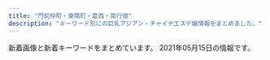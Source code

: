 ```yaml
---
title: "門前仲町・東陽町・葛西・南行徳"
description: "キーワード別にの巨乳アジアン・チャイナエステ嬢情報をまとめました。"
---
```


新着画像と新着キーワードをまとめています。
2021年05月15日の情報です。

<DmmAffiliateIns />
<KeywordTable
  shops={
    [
    {
        "img_links": [
            "http://eurynome-est.biz/css/staff/staff09.png",
            "http://eurynome-est.biz/css/m-top-right02.jpg",
            "http://eurynome-est.biz/css/staff/nsta.png",
            "http://eurynome-est.biz/css/staff/staff031.png",
            "http://eurynome-est.biz/css/m-yejiao.jpg",
            "http://eurynome-est.biz/css/staff/staff01.png",
            "http://eurynome-est.biz/css/staff/staff06.png",
            "http://eurynome-est.biz/css/m-top-right03.jpg",
            "http://eurynome-est.biz/css/m-top02.jpg",
            "http://eurynome-est.biz/css/staff/staff02.png",
            "http://eurynome-est.biz/css/m-top-right01.jpg",
            "http://eurynome-est.biz/images/call.png",
            "http://eurynome-est.biz/css/top-left01.jpg",
            "http://eurynome-est.biz/css/staff/staff03.png",
            "http://eurynome-est.biz/css/staff/staff05.png",
            "http://eurynome-est.biz/css/staff/staff07.png",
            "http://eurynome-est.biz/css/m-left.jpg",
            "http://eurynome-est.biz/css/staff/staff091.png",
            "http://eurynome-est.biz/css/m-head.jpg",
            "http://eurynome-est.biz/css/staff/staff08.png",
            "http://eurynome-est.biz/css/m-top-right04.jpg",
            "http://eurynome-est.biz/css/staff/staff061.png",
            "http://eurynome-est.biz/css/m-right.jpg"
        ],
        "name": "\u30b7\u30f3\u30c7\u30ec\u30e9\u30ac\u30fc\u30eb",
        "keywords": {},
        "station": "\u9580\u524d\u4ef2\u753a\u99c54\u756a\u51fa\u53e3",
        "url": "http://eurynome-est.biz/"
    },
    {
        "img_links": [],
        "station": "\u7be0\u5d0e\u99c5\u5317\u53e3",
        "url": "http://hi-msg.com/shamballa/",
        "name": "Shamballa\uff5e\u30b7\u30e3\u30f3\u30d0\u30e9",
        "keywords": {}
    },
    {
        "url": "http://nymphe-est.net/",
        "station": "\u884c\u5fb3\u99c5",
        "name": "\u30a6\u30a4\u30f3\u30b0\uff5eUP",
        "img_links": [
            "http://nymphe-est.net/images/clear.png",
            "http://nymphe-est.net/images/main1.jpg",
            "http://nymphe-est.net/images/friend.png",
            "http://nymphe-est.net/images/main-sp1.jpg",
            "http://nymphe-est.net/images/gallery.png",
            "http://nymphe-est.net/images/cg13.jpg",
            "http://nymphe-est.net/images/esthe2.jpg",
            "http://nymphe-est.net/images/acc.jpg",
            "http://nymphe-est.net/images/r1.jpg",
            "http://nymphe-est.net/images/esthe1.jpg",
            "http://nymphe-est.net/images/esthe3.jpg",
            "http://nymphe-est.net/images/cg12.jpg",
            "http://nymphe-est.net/images/cg09.jpg",
            "http://nymphe-est.net/images/cg02.jpg",
            "http://nymphe-est.net/images/header3.png",
            "http://nymphe-est.net/images/link.png",
            "http://nymphe-est.net/images/cg10.jpg",
            "http://nymphe-est.net/images/main-sp.jpg",
            "http://nymphe-est.net/images/r2.jpg",
            "http://nymphe-est.net/images/cg11.jpg",
            "http://nymphe-est.net/images/home.png",
            "http://nymphe-est.net/images/r3.jpg",
            "http://nymphe-est.net/images/blog_002.png",
            "http://nymphe-est.net/images/r4.jpg",
            "http://nymphe-est.net/images/staff.png",
            "http://nymphe-est.net/images/home_002.png",
            "http://nymphe-est.net/images/info.png",
            "http://nymphe-est.net/images/sys.jpg"
        ],
        "keywords": {
            "86": 6,
            "D": 6
        }
    },
    {
        "img_links": [
            "http://est-lux.com/img/ttl_recbnr.png",
            "http://est-lux.com/staff/sakura/01mb.jpg",
            "http://est-lux.com/img/ttl_staff.png",
            "http://est-lux.com/pic/campaign.png",
            "http://est-lux.com/pic/head.png",
            "http://est-lux.com/staff/rina/01mb.jpg",
            "http://est-lux.com/staff/momo/01.jpg",
            "http://est-lux.com/img/ttl_mobile.png",
            "http://est-lux.com/staff/haruka/01.jpg",
            "http://est-lux.com/staff/sakura/01.jpg",
            "http://est-lux.com/i/files/homeimg.jpg",
            "http://est-lux.com/staff/miharu/01.jpg",
            "http://est-lux.com/staff/aya/01mb.jpg",
            "http://est-lux.com/staff/koko/01.jpg",
            "http://est-lux.com/staff/aya/01.jpg",
            "http://est-lux.com/staff/haruka/01mb.jpg",
            "http://est-lux.com/staff/koko/01mb.jpg",
            "http://est-lux.com/img/access/address.png",
            "http://est-lux.com/staff/momo/01mb.jpg",
            "http://est-lux.com/staff/miharu/01mb.jpg",
            "http://est-lux.com/staff/rina/01.jpg"
        ],
        "station": "\u845b\u897f\u99c5\u4e2d\u592e\u53e3",
        "url": "http://est-lux.com/",
        "name": "Aegean Sea\u30fb\u30a8\u30fc\u30b2\u6d77",
        "keywords": {
            "C": 16
        }
    },
    {
        "station": "\u8239\u5800\u99c5\u5317\u53e3",
        "url": "http://akien.work/",
        "img_links": [
            "http://akien.work/head_1_4332_15445805847677.jpg",
            "http://akien.work/jiejing1.jpg",
            "http://akien.work/jiejing6.jpg",
            "http://akien.work/staff_7170_1544625837499078_1.jpg",
            "http://akien.work/ditu.jpg",
            "http://akien.work/jiejing4.jpg",
            "http://akien.work/jiejing3.jpg",
            "http://akien.work/staff_7170_1544625837499078.jpg",
            "http://akien.work/jiejing5.jpg",
            "http://akien.work/head_4_4332_1544580584784110.jpg",
            "http://akien.work/6.jpeg",
            "http://akien.work/staff_7559_1547886875744350.jpg",
            "http://akien.work/jiejing2.jpg",
            "http://akien.work/fengjing2.jpg",
            "http://akien.work/head_2_4332_1544580584367843.jpg",
            "http://akien.work/5.jpeg"
        ],
        "name": "\u3084\u3059\u3089\u304e",
        "keywords": {}
    },
    {
        "name": "\u7652\u3057\u306e\u68ee",
        "station": "\u845b\u897f\u99c5\u5730\u4e0b\u9244\u535a\u7269\u9928\u53e3",
        "img_links": [
            "http://www.iyashinomori.mensest.com/images/sw_home.png",
            "http://www.iyashinomori.mensest.com/images/sp_btn_interior.png",
            "http://www.iyashinomori.mensest.com/files/007.jpg",
            "http://www.iyashinomori.mensest.com/images/sw_tel.png",
            "http://www.iyashinomori.mensest.com/files/003-02.jpg",
            "http://www.iyashinomori.mensest.com/images/shop/shop03.jpg",
            "http://www.iyashinomori.mensest.com/images/side_link02.png",
            "http://www.iyashinomori.mensest.com/images/mainimg01.png",
            "http://www.iyashinomori.mensest.com/files/006-02.jpg",
            "http://www.iyashinomori.mensest.com/files/004.jpg",
            "http://www.iyashinomori.mensest.com/files/008-02.jpg",
            "http://www.iyashinomori.mensest.com/images/shop/shop04.jpg",
            "http://www.iyashinomori.mensest.com/files/001-02.jpg",
            "http://www.iyashinomori.mensest.com/files/004-02.jpg",
            "http://www.iyashinomori.mensest.com/files/002-02.jpg",
            "http://www.iyashinomori.mensest.com/images/side_link01.png",
            "http://www.iyashinomori.mensest.com/images/sp_btn_tel.png",
            "http://www.iyashinomori.mensest.com/files/007-02.jpg",
            "http://www.iyashinomori.mensest.com/files/001.jpg",
            "http://www.iyashinomori.mensest.com/files/005-02.jpg",
            "http://www.iyashinomori.mensest.com/files/006.jpg",
            "http://www.iyashinomori.mensest.com/files/003.jpg",
            "http://www.iyashinomori.mensest.com/images/mainimg01_sp.png",
            "http://www.iyashinomori.mensest.com/files/002.jpg",
            "http://www.iyashinomori.mensest.com/files/005.jpg",
            "http://www.iyashinomori.mensest.com/files/008.jpg",
            "http://www.iyashinomori.mensest.com/images/shop/shop02.jpg",
            "http://www.iyashinomori.mensest.com/images/side_link03.png",
            "http://www.iyashinomori.mensest.com/images/shop/shop01.jpg"
        ],
        "keywords": {
            "87": 36,
            "88": 6,
            "E": 6,
            "89": 6,
            "D": 24,
            "G": 12,
            "C": 6
        },
        "url": "http://www.iyashinomori.mensest.com/"
    },
    {
        "img_links": [
            "http://arm-salon.com/staff/mika/01.jpg",
            "http://arm-salon.com/img/ttl_staff.png",
            "http://arm-salon.com/staff/momo/01mb.jpg",
            "http://arm-salon.com/i/files/homeimg.jpg",
            "http://arm-salon.com/staff/aya/01.jpg",
            "http://arm-salon.com/staff/kana/01mb.jpg",
            "http://arm-salon.com/pic/head.png",
            "http://arm-salon.com/pic/top.png",
            "http://arm-salon.com/staff/yuna/01mb.jpg",
            "http://arm-salon.com/staff/hana/01.jpg",
            "http://arm-salon.com/staff/kana/01.jpg",
            "http://arm-salon.com/staff/nene/01mb.jpg",
            "http://arm-salon.com/staff/sizuka/01.jpg",
            "http://arm-salon.com/img/ttl_mobile.png",
            "http://arm-salon.com/staff/hana/01mb.jpg",
            "http://arm-salon.com/staff/aya/01mb.jpg",
            "http://arm-salon.com/staff/sizuka/01mb.jpg",
            "http://arm-salon.com/staff/nene/01.jpg",
            "http://arm-salon.com/staff/mika/01mb.jpg",
            "http://arm-salon.com/img/att.png",
            "http://arm-salon.com/staff/momo/01.jpg",
            "http://arm-salon.com/staff/yuna/01.jpg"
        ],
        "station": "\u897f\u845b\u897f\u99c5\u5317\u53e3",
        "url": "http://arm-salon.com/",
        "name": "\u68ee\u306e\u5bb6",
        "keywords": {
            "C": 17
        }
    },
    {
        "url": "http://www.36do.mensest.com/",
        "station": "\u6d66\u5b89\u99c5\u5357\u53e3",
        "name": "36\u2103",
        "img_links": [
            "http://www.36do.mensest.com/images/call.png",
            "http://www.36do.mensest.com/files/003.jpg",
            "http://www.36do.mensest.com/files/002.jpg",
            "http://www.36do.mensest.com/images/m-top003.jpg",
            "http://www.36do.mensest.com/images/m-head01.jpg",
            "http://www.36do.mensest.com/images/foot01.jpg",
            "http://www.36do.mensest.com/files/001.jpg",
            "http://www.36do.mensest.com/files/005.jpg"
        ],
        "keywords": {
            "86": 2,
            "87": 6,
            "C": 2,
            "D": 6
        }
    },
    {
        "station": "\u845b\u897f\u99c5\u535a\u7269\u9928\u53e3",
        "url": "http://k-rlx.com/",
        "name": "\u3084\u3059\u3089\u304d",
        "keywords": {},
        "img_links": [
            "http://k-rlx.com/images/index_01.jpg",
            "http://k-rlx.com/images/index_24.jpg",
            "http://k-rlx.com/images/staff_10.jpg",
            "http://k-rlx.com/images/index_10.jpg",
            "http://k-rlx.com/images/index_13.jpg",
            "http://k-rlx.com/images/index_27.jpg",
            "http://k-rlx.com/girl/06.jpg",
            "http://k-rlx.com/images/info_11.jpg",
            "http://k-rlx.com/images/index_29.jpg",
            "http://k-rlx.com/images/index_17.jpg",
            "http://k-rlx.com/images/index_09.jpg",
            "http://k-rlx.com/images/index_02.jpg",
            "http://k-rlx.com/girl/02.jpg",
            "http://k-rlx.com/images/index_16.jpg",
            "http://k-rlx.com/girl/05.jpg",
            "http://k-rlx.com/images/index_31.jpg",
            "http://k-rlx.com/images/index_08.jpg",
            "http://k-rlx.com/girl/03.jpg",
            "http://k-rlx.com/images/index_05.jpg",
            "http://k-rlx.com/images/index_14.jpg",
            "http://k-rlx.com/images/index_30.jpg",
            "http://k-rlx.com/girl/01.jpg",
            "http://k-rlx.com/images/info_10.jpg",
            "http://k-rlx.com/images/index_28.jpg",
            "http://k-rlx.com/images/index_15.jpg",
            "http://k-rlx.com/images/index_32.jpg",
            "http://k-rlx.com/images/index_06.jpg",
            "http://k-rlx.com/images/index_20.jpg",
            "http://k-rlx.com/images/index_22.jpg",
            "http://k-rlx.com/girl/07.jpg",
            "http://k-rlx.com/images/index_03.jpg",
            "http://k-rlx.com/images/index_26.jpg",
            "http://k-rlx.com/images/index_23.jpg",
            "http://k-rlx.com/images/rec_10.jpg",
            "http://k-rlx.com/images/index_21.jpg",
            "http://k-rlx.com/images/index_25.jpg",
            "http://k-rlx.com/images/index_12.jpg",
            "http://k-rlx.com/images/index_07.jpg",
            "http://k-rlx.com/girl/00.jpg",
            "http://k-rlx.com/images/sub_foot.png",
            "http://k-rlx.com/images/rec_11.jpg",
            "http://k-rlx.com/girl/04.jpg",
            "http://k-rlx.com/images/index_04.jpg",
            "http://k-rlx.com/girl/01a.jpg"
        ]
    },
    {
        "keywords": {
            "87": 7,
            "C": 22,
            "85": 3,
            "D": 21,
            "88": 6,
            "E": 9,
            "86": 15
        },
        "name": "\u30af\u30aa\u30ec\u30a2",
        "img_links": [
            "http://cuorea-massage.work/i/img/sta16.jpg",
            "http://cuorea-massage.work/img/m40.jpg",
            "http://cuorea-massage.work/img/s1.jpg",
            "http://cuorea-massage.work/img/s12.jpg",
            "http://cuorea-massage.work/img/st04.jpg",
            "http://cuorea-massage.work/i/img/sta4.jpg",
            "http://cuorea-massage.work/img/m6.jpg",
            "http://cuorea-massage.work/img/st015.jpg",
            "http://cuorea-massage.work/img/st21.jpg",
            "http://cuorea-massage.work/img/m60.jpg",
            "http://cuorea-massage.work/img/botton.jpg",
            "http://cuorea-massage.work/i/img/sta17.jpg",
            "http://cuorea-massage.work/i/img/nos.jpg",
            "http://cuorea-massage.work/i/img/sta19.jpg",
            "http://cuorea-massage.work/img/s15.jpg",
            "http://cuorea-massage.work/img/sta11.jpg",
            "http://cuorea-massage.work/img/sta4.jpg",
            "http://cuorea-massage.work/img/st16.jpg",
            "http://cuorea-massage.work/img/st22.jpg",
            "http://cuorea-massage.work/i/img/sta1.jpg",
            "http://cuorea-massage.work/img/fla-2.jpg",
            "http://cuorea-massage.work/img/sta7.jpg",
            "http://cuorea-massage.work/img/m1.jpg",
            "http://cuorea-massage.work/img/sta12.jpg",
            "http://cuorea-massage.work/img/sta17.jpg",
            "http://cuorea-massage.work/img/sta1.jpg",
            "http://cuorea-massage.work/img/s22.jpg",
            "http://cuorea-massage.work/i/img/sta7.jpg",
            "http://cuorea-massage.work/i/img/sta24.jpg",
            "http://cuorea-massage.work/img/st19.jpg",
            "http://cuorea-massage.work/img/nos.jpg",
            "http://cuorea-massage.work/i/img/sta23.jpg",
            "http://cuorea-massage.work/img/st17.jpg",
            "http://cuorea-massage.work/i/img/st21.jpg",
            "http://cuorea-massage.work/img/st13.jpg",
            "http://cuorea-massage.work/img/m4.jpg",
            "http://cuorea-massage.work/img/st4.jpg",
            "http://cuorea-massage.work/img/m3.jpg",
            "http://cuorea-massage.work/i/img/sta12.jpg",
            "http://cuorea-massage.work/img/s23.jpg",
            "http://cuorea-massage.work/img/st11.jpg",
            "http://cuorea-massage.work/img/st23.jpg",
            "http://cuorea-massage.work/img/sta15.jpg",
            "http://cuorea-massage.work/img/s13.jpg",
            "http://cuorea-massage.work/img/m2.jpg",
            "http://cuorea-massage.work/img/m5.jpg",
            "http://cuorea-massage.work/img/s16.jpg",
            "http://cuorea-massage.work/img/sta23.jpg",
            "http://cuorea-massage.work/img/m20.jpg",
            "http://cuorea-massage.work/img/sta16.jpg",
            "http://cuorea-massage.work/img/head.jpg",
            "http://cuorea-massage.work/img/s4.jpg",
            "http://cuorea-massage.work/img/s7.jpg",
            "http://cuorea-massage.work/img/credit.jpg",
            "http://cuorea-massage.work/i/img/r2.jpg",
            "http://cuorea-massage.work/i/img/sta22.jpg",
            "http://cuorea-massage.work/img/m50.jpg",
            "http://cuorea-massage.work/img/sta13.jpg",
            "http://cuorea-massage.work/i/img/sta21.jpg",
            "http://cuorea-massage.work/img/sta19.jpg",
            "http://cuorea-massage.work/i/img/sta11.jpg",
            "http://cuorea-massage.work/img/s19.jpg",
            "http://cuorea-massage.work/img/s11.jpg",
            "http://cuorea-massage.work/i/img/paypay.jpg",
            "http://cuorea-massage.work/img/sta22.jpg",
            "http://cuorea-massage.work/img/st24.jpg",
            "http://cuorea-massage.work/img/sta24.jpg",
            "http://cuorea-massage.work/img/st7.jpg",
            "http://cuorea-massage.work/img/st15.jpg",
            "http://cuorea-massage.work/img/st1.jpg",
            "http://cuorea-massage.work/img/s21.jpg",
            "http://cuorea-massage.work/img/s24.jpg",
            "http://cuorea-massage.work/img/sta21.jpg",
            "http://cuorea-massage.work/img/st12.jpg",
            "http://cuorea-massage.work/img/m30.jpg",
            "http://cuorea-massage.work/i/img/sta15.jpg",
            "http://cuorea-massage.work/img/fla.jpg",
            "http://cuorea-massage.work/i/img/r3.jpg",
            "http://cuorea-massage.work/i/img/r1.jpg"
        ],
        "url": "http://cuorea-massage.work/",
        "station": "\u6771\u967d\u753a\u99c54\u756a\u51fa\u53e3"
    },
    {
        "name": "Angel Islands",
        "img_links": [
            "http://blue-est.xyz/images/newt.png",
            "http://blue-est.xyz/images/nnm.jpg",
            "http://blue-est.xyz/images/tite-staff.png",
            "http://blue-est.xyz/images/g101.jpg",
            "http://blue-est.xyz/images/kaori.jpg",
            "http://blue-est.xyz/images/aya.jpg",
            "http://blue-est.xyz/images/mobile.png",
            "http://blue-est.xyz/images/ayk.jpg",
            "http://blue-est.xyz/images/runa.jpg",
            "http://blue-est.xyz/images/moe.jpg",
            "http://blue-est.xyz/images/mimi.jpg",
            "http://blue-est.xyz/images/r02.jpg",
            "http://blue-est.xyz/images/hana.jpg",
            "http://blue-est.xyz/images/y.jpg",
            "http://blue-est.xyz/images/g8.jpg",
            "http://blue-est.xyz/images/na.jpg",
            "http://blue-est.xyz/images/r01.jpg",
            "http://blue-est.xyz/images/sr.jpg",
            "http://blue-est.xyz/images/h2.jpg",
            "http://blue-est.xyz/images/gat.png",
            "http://blue-est.xyz/images/g6.jpg",
            "http://blue-est.xyz/images/my.jpg",
            "http://blue-est.xyz/images/pickt.png",
            "http://blue-est.xyz/images/lie.jpg",
            "http://blue-est.xyz/images/top.png",
            "http://blue-est.xyz/images/g7.jpg",
            "http://blue-est.xyz/images/g0.jpg",
            "http://blue-est.xyz/images/momo.jpg",
            "http://blue-est.xyz/images/laki.jpg",
            "http://blue-est.xyz/images/g18.jpg",
            "http://blue-est.xyz/images/lili.jpg",
            "http://blue-est.xyz/images/h1.jpg",
            "http://blue-est.xyz/images/ggg.jpg",
            "http://blue-est.xyz/images/g9.jpg",
            "http://blue-est.xyz/images/nana.jpg",
            "http://blue-est.xyz/images/g5.jpg",
            "http://blue-est.xyz/images/mla.jpg",
            "http://blue-est.xyz/images/ayi.jpg",
            "http://blue-est.xyz/images/mina.jpg",
            "http://blue-est.xyz/images/saki.jpg",
            "http://blue-est.xyz/images/miyu.jpg",
            "http://blue-est.xyz/images/lisa.jpg",
            "http://blue-est.xyz/images/g1.jpg",
            "http://blue-est.xyz/images/mm.jpg",
            "http://blue-est.xyz/images/g4.jpg"
        ],
        "keywords": {
            "C": 7,
            "85": 1,
            "E": 1
        },
        "station": "\u884c\u5fb3\u99c5",
        "url": "http://blue-est.xyz/"
    },
    {
        "keywords": {},
        "name": "\u30ea\u30d5\u30ec\u30c3\u30b7\u30e5",
        "img_links": [
            "http://iyasinote.xyz/_src/20272573/b1.png",
            "http://iyasinote.xyz/_src/20272608/back.png",
            "http://iyasinote.xyz/_src/20272570/dscf1336.jpg",
            "http://iyasinote.xyz/_src/20272571/img20160403102850637767.jpg",
            "http://iyasinote.xyz/_src/20272628/x1.png",
            "http://iyasinote.xyz/_src/21196925/img20180526163006762357.jpg",
            "http://iyasinote.xyz/_src/20272578/b1.png",
            "http://iyasinote.xyz/_src/20272643/index_09.png",
            "http://iyasinote.xyz/_src/20272599/back.png",
            "http://iyasinote.xyz/_src/20850011/s2.jpg",
            "http://iyasinote.xyz/_src/20272642/index_08.png",
            "http://iyasinote.xyz/_src/20272631/x3.png",
            "http://iyasinote.xyz/_src/20850006/wechatimg568.jpg",
            "http://iyasinote.xyz/_src/20272575/sign.png",
            "http://iyasinote.xyz/_src/20272567/sign.png",
            "http://iyasinote.xyz/_src/20272684/s2.jpg",
            "http://iyasinote.xyz/_src/20272644/wechatimg568.jpg",
            "http://iyasinote.xyz/_src/20272584/tel.png",
            "http://iyasinote.xyz/_src/20272602/sign.png",
            "http://iyasinote.xyz/_src/32108882/img20190623174539069990.jpg",
            "http://iyasinote.xyz/_src/23776260/img20190220201540841954_20210421120550484.jpg",
            "http://iyasinote.xyz/_src/20272569/_x1m6343.jpg",
            "http://iyasinote.xyz/_src/20272665/img20160204005259325917.jpg",
            "http://iyasinote.xyz/_src/20272668/info1.png",
            "http://iyasinote.xyz/_src/20272590/x1.png",
            "http://iyasinote.xyz/_src/20272618/x3.png",
            "http://iyasinote.xyz/_src/20272636/back.png",
            "http://iyasinote.xyz/_src/20272626/sign.png",
            "http://iyasinote.xyz/_src/20272640/index_05.png",
            "http://iyasinote.xyz/_src/20272585/back.png",
            "http://iyasinote.xyz/_src/20272641/index_11.png",
            "http://iyasinote.xyz/_src/20272568/img20151209023726260995.jpg",
            "http://iyasinote.xyz/_src/23776259/img20190220201540841954_20210421120550484.jpg",
            "http://iyasinote.xyz/_src/20272583/tel.png",
            "http://iyasinote.xyz/_src/20272612/sign.png",
            "http://iyasinote.xyz/_src/20272594/x3.png",
            "http://iyasinote.xyz/_src/20272614/x1.png",
            "http://iyasinote.xyz/_src/20272588/sign.png",
            "http://iyasinote.xyz/_src/20850017/point_blur_jan142021_151523.jpg",
            "http://iyasinote.xyz/_src/20272581/sign.png",
            "http://iyasinote.xyz/_src/20272639/index_04.png",
            "http://iyasinote.xyz/_src/20272683/point_blur_jan142021_151523.jpg",
            "http://iyasinote.xyz/_src/20272623/back.png"
        ],
        "url": "http://iyasinote.xyz/",
        "station": "\u6728\u5834\u99c5A4\u51fa\u53e3"
    },
    {
        "name": "\u7f8e\u5c11\u5973\u770b\u8b77\u30b9\u30c6\u30fc\u30b7\u30e7\u30f3",
        "station": "\u9580\u524d\u4ef2\u753a\u99c53\u756a\u51fa\u53e3",
        "url": "http://beautygirls-station.work/",
        "keywords": {
            "C": 12,
            "E": 2,
            "86": 2,
            "D": 2,
            "85": 2,
            "87": 2
        },
        "img_links": [
            "http://beautygirls-station.work/sp/img/sys.jpg",
            "http://beautygirls-station.work/img/s2.jpg",
            "http://beautygirls-station.work/img/st1.jpg",
            "http://beautygirls-station.work/img/st2.jpg",
            "http://beautygirls-station.work/sp/img/st2.jpg",
            "http://beautygirls-station.work/img/sta3.jpg",
            "http://beautygirls-station.work/img/sta1.jpg",
            "http://beautygirls-station.work/sp/img/add.jpg",
            "http://beautygirls-station.work/sp/img/p1.jpg",
            "http://beautygirls-station.work/img/s1.jpg",
            "http://beautygirls-station.work/sp/img/time.jpg",
            "http://beautygirls-station.work/sp/img/pc.jpg",
            "http://beautygirls-station.work/sp/img/t-r.jpg",
            "http://beautygirls-station.work/sp/img/st1.jpg",
            "http://beautygirls-station.work/sp/img/p3.jpg",
            "http://beautygirls-station.work/sp/img/p2.jpg",
            "http://beautygirls-station.work/sp/img/tit.jpg",
            "http://beautygirls-station.work/sp/img/info.jpg",
            "http://beautygirls-station.work/sp/img/t-t.jpg",
            "http://beautygirls-station.work/sp/img/botton.jpg",
            "http://beautygirls-station.work/img/bottom.png",
            "http://beautygirls-station.work/sp/img/t-s.jpg",
            "http://beautygirls-station.work/img/st3.jpg",
            "http://beautygirls-station.work/img/s3.jpg",
            "http://beautygirls-station.work/sp/img/t-a.jpg",
            "http://beautygirls-station.work/sp/img/st3.jpg",
            "http://beautygirls-station.work/sp/img/t-o.jpg",
            "http://beautygirls-station.work/img/mo.png",
            "http://beautygirls-station.work/img/nos.jpg",
            "http://beautygirls-station.work/img/bod.png",
            "http://beautygirls-station.work/img/sta2.jpg",
            "http://beautygirls-station.work/sp/img/tel.jpg",
            "http://beautygirls-station.work/img/rom.png",
            "http://beautygirls-station.work/sp/img/pic.jpg"
        ]
    },
    {
        "station": "\u6728\u5834\u99c52\u756a\u51fa\u53e3",
        "img_links": [
            "http://firumi.xyz/uploads/210306/1-21030610244c11.jpg",
            "http://firumi.xyz/uploads/210310/1-210310101301O5.jpg",
            "http://www.firumi.xyz/uploads/210306/1-2103061023434B.jpg",
            "http://www.firumi.xyz/uploads/210310/1-210310101IW24.jpg",
            "http://firumi.xyz/uploads/210310/1-210310101QaI.jpg",
            "http://firumi.xyz/uploads/210306/1-2103061023434B.jpg",
            "http://www.firumi.xyz/uploads/210306/1-210306102315912.jpg",
            "http://firumi.xyz/uploads/210310/1-21031010133W49.jpg",
            "http://firumi.xyz/uploads/210306/1-210306102H3155.jpg",
            "http://firumi.xyz/uploads/210306/1-210306102315912.jpg",
            "http://www.firumi.xyz/uploads/210306/1-210306102234243.jpg",
            "http://www.firumi.xyz/picture/head_01.png",
            "http://firumi.xyz/uploads/210310/1-2103101015431A.jpg",
            "http://firumi.xyz/uploads/210310/1-210310101619254.jpg",
            "http://firumi.xyz/uploads/210306/1-210306102234243.jpg",
            "http://firumi.xyz/uploads/210306/1-210306102625964.jpg",
            "http://firumi.xyz/picture/head_01.png",
            "http://firumi.xyz/uploads/210310/1-210310101IW24.jpg",
            "http://www.firumi.xyz/uploads/210310/1-210310101F2C2.jpg",
            "http://firumi.xyz/uploads/210306/1-21030610252C55.jpg",
            "http://firumi.xyz/uploads/210310/1-210310101F2C2.jpg",
            "http://firumi.xyz/uploads/210306/1-21030610255D60.jpg",
            "http://www.firumi.xyz/uploads/210306/1-210306102H3155.jpg",
            "http://www.firumi.xyz/uploads/210310/1-2103101012262B.jpg",
            "http://firumi.xyz/picture/1402-1.png",
            "http://www.firumi.xyz/uploads/210306/1-21030610244c11.jpg",
            "http://www.firumi.xyz/uploads/210306/1-210306102412195.jpg",
            "http://www.firumi.xyz/uploads/210310/1-210310101619254.jpg",
            "http://firumi.xyz/picture/head_03.png",
            "http://www.firumi.xyz/uploads/210310/1-210310101505524.jpg",
            "http://www.firumi.xyz/uploads/210310/1-2103101015431A.jpg",
            "http://firumi.xyz/uploads/210310/1-210310101505524.jpg",
            "http://firumi.xyz/uploads/210306/1-210306102412195.jpg"
        ],
        "name": "\u871c\u5922",
        "url": "http://firumi.xyz/",
        "keywords": {
            "\u80f8": 2
        }
    },
    {
        "station": "\u884c\u5fb3\u99c5\u5357\u53e3",
        "img_links": [
            "http://gakuen.xyz.mn/photos/sites/71/2020/01/2020011015294716.jpg",
            "http://gakuen.xyz.mn/images/g15.jpg",
            "http://gakuen.xyz.mn/photos/sites/71/2020/03/2020030915313184.jpeg",
            "http://gakuen.xyz.mn/photos/sites/71/2019/12/2019120817483319.jpg",
            "http://gakuen.xyz.mn/photos/sites/71/2020/02/2020020317175855.jpg",
            "http://gakuen.xyz.mn/images/s_link.jpg",
            "http://gakuen.xyz.mn/photos/sites/71/2020/12/2020122014304059.jpg",
            "http://gakuen.xyz.mn/images/g3.jpg",
            "http://gakuen.xyz.mn/photos/sites/71/2019/11/2019111517040618.jpg",
            "http://gakuen.xyz.mn/photos/sites/71/2021/05/2021050319020862-e1620036139572.jpeg",
            "http://gakuen.xyz.mn/images/s_cosplay.jpg",
            "http://gakuen.xyz.mn/photos/sites/71/2020/08/2020081616440837.jpg",
            "http://gakuen.xyz.mn/photos/sites/71/2020/07/2020072818553775.jpg",
            "http://gakuen.xyz.mn/photos/sites/71/2019/09/2019092719211853.jpg",
            "http://gakuen.xyz.mn/photos/sites/71/2020/02/2020020317060366.jpg",
            "http://gakuen.xyz.mn/photos/sites/71/2020/11/2020112517584561.jpg",
            "http://gakuen.xyz.mn/images/top.jpg",
            "http://gakuen.xyz.mn/images/info.jpg",
            "http://gakuen.xyz.mn/images/g2.jpg",
            "http://gakuen.xyz.mn/images/2.jpg",
            "http://gakuen.xyz.mn/photos/sites/71/2021/04/2021042719583960-e1619521127868.jpeg",
            "http://gakuen.xyz.mn/images/mobile.jpg",
            "http://gakuen.xyz.mn/photos/sites/71/2021/04/2021041917464125-e1618822013542.jpeg",
            "http://gakuen.xyz.mn/images/g17.jpg",
            "http://gakuen.xyz.mn/photos/sites/71/2021/05/2021050715571489.jpg",
            "http://gakuen.xyz.mn/photos/sites/71/2020/04/2020040816463188.jpg",
            "http://gakuen.xyz.mn/images/pick.jpg",
            "http://gakuen.xyz.mn/photos/sites/71/2021/04/2021040917343160.jpg",
            "http://gakuen.xyz.mn/images/news1.jpg",
            "http://gakuen.xyz.mn/images/g8.jpg",
            "http://gakuen.xyz.mn/photos/sites/71/2020/10/2020102412595563.jpg",
            "http://gakuen.xyz.mn/photos/sites/71/2020/06/2020062110420119.jpg",
            "http://gakuen.xyz.mn/images/g16.jpg",
            "http://gakuen.xyz.mn/photos/sites/71/2020/02/2020021414323643.jpg",
            "http://gakuen.xyz.mn/photos/sites/71/2019/12/2019121619230170.jpg",
            "http://gakuen.xyz.mn/photos/sites/71/2019/10/2019101811390877.jpg",
            "http://gakuen.xyz.mn/images/staff_bj3.jpg",
            "http://gakuen.xyz.mn/photos/sites/71/2020/06/2020061015582330.jpg",
            "http://gakuen.xyz.mn/photos/sites/71/2020/09/2020092819121522.jpg",
            "http://gakuen.xyz.mn/photos/sites/71/2021/04/2021040917371526.jpg",
            "http://gakuen.xyz.mn/photos/sites/71/2019/10/2019101811500268.jpg",
            "http://gakuen.xyz.mn/photos/sites/71/2021/04/2021040917170299-e1617956231868.jpeg",
            "http://gakuen.xyz.mn/photos/sites/71/2020/03/2020032610084881.jpg",
            "http://gakuen.xyz.mn/images/s_staff.jpg",
            "http://gakuen.xyz.mn/photos/sites/71/2020/02/2020022618290662.jpg",
            "http://gakuen.xyz.mn/photos/sites/71/2020/01/2020010713430218.jpg",
            "http://gakuen.xyz.mn/images/1.jpg",
            "http://gakuen.xyz.mn/images/info2.jpg",
            "http://gakuen.xyz.mn/photos/sites/71/2020/11/2020111416130515.jpg",
            "http://gakuen.xyz.mn/photos/sites/71/2019/10/2019102816572380.jpg",
            "http://gakuen.xyz.mn/photos/sites/71/2021/04/2021041917552189.jpg",
            "http://gakuen.xyz.mn/photos/sites/71/2021/04/2021042810263779.jpg",
            "http://gakuen.xyz.mn/photos/sites/71/2019/10/2019102420321841.jpg",
            "http://gakuen.xyz.mn/images/g7.jpg",
            "http://gakuen.xyz.mn/photos/sites/71/2020/02/2020022210241571.jpg",
            "http://gakuen.xyz.mn/photos/sites/71/2019/09/2019092719211544.jpg",
            "http://gakuen.xyz.mn/images/g13.jpg",
            "http://gakuen.xyz.mn/images/g10.jpg",
            "http://gakuen.xyz.mn/images/g1.jpg",
            "http://gakuen.xyz.mn/photos/sites/71/2021/01/2021011516005173.jpeg"
        ],
        "keywords": {
            "F": 4,
            "G": 4,
            "D": 10
        },
        "url": "http://gakuen.xyz.mn/",
        "name": "\u884c\u5fb3\u5b66\u5712"
    },
    {
        "station": "\u884c\u5fb3\u99c5\u5357\u53e3",
        "img_links": [
            "http://sakurairo.msa.jp/images/home/index_09.png",
            "http://sakurairo.msa.jp/images/headerParts01.png",
            "http://sakurairo.msa.jp/images/home/index_05.png",
            "http://sakurairo.msa.jp/images/home/index_14.png",
            "http://sakurairo.msa.jp/images/top_01.png",
            "http://sakurairo.msa.jp/images/staff/staff_03.png",
            "http://sakurairo.msa.jp/images/top/top_05.jpg",
            "http://sakurairo.msa.jp/images/top/top_08.png",
            "http://sakurairo.msa.jp/images/home/index_19.png",
            "http://sakurairo.msa.jp/images/home/index_d.png",
            "http://sakurairo.msa.jp/images/top_flash_01.jpg",
            "http://sakurairo.msa.jp/images/home/campaign_02.jpg",
            "http://sakurairo.msa.jp/images/staff/staff_01d.jpg",
            "http://sakurairo.msa.jp/images/home/index_10.png",
            "http://sakurairo.msa.jp/images/home/index_12.png",
            "http://sakurairo.msa.jp/images/top/top_04.jpg",
            "http://sakurairo.msa.jp/images/top_04.png",
            "http://sakurairo.msa.jp/images/home/campaign_01.jpg",
            "http://sakurairo.msa.jp/images/page_top.png",
            "http://sakurairo.msa.jp/images/top_flash_02.jpg",
            "http://sakurairo.msa.jp/images/top/top_03.jpg",
            "http://sakurairo.msa.jp/images/home/top.jpg",
            "http://sakurairo.msa.jp/images/top/top_01.jpg",
            "http://sakurairo.msa.jp/images/top/top_06.jpg",
            "http://sakurairo.msa.jp/images/home/index_13.png",
            "http://sakurairo.msa.jp/images/staff/staff_04d.jpg",
            "http://sakurairo.msa.jp/images/home/index_06.png",
            "http://sakurairo.msa.jp/images/home/index_17.png",
            "http://sakurairo.msa.jp/images/staff/staff_02d.jpg",
            "http://sakurairo.msa.jp/images/home/index_11.png",
            "http://sakurairo.msa.jp/images/home/index_c.png",
            "http://sakurairo.msa.jp/images/top/top_02.jpg",
            "http://sakurairo.msa.jp/images/home/index_15.png",
            "http://sakurairo.msa.jp/images/staff/staff_03d.jpg",
            "http://sakurairo.msa.jp/images/home/index_01.png",
            "http://sakurairo.msa.jp/images/top_02.png",
            "http://sakurairo.msa.jp/images/home/index_b.png",
            "http://sakurairo.msa.jp/images/home/index_tel.png",
            "http://sakurairo.msa.jp/images/home/index_07.png",
            "http://sakurairo.msa.jp/images/staff/staff_01.png",
            "http://sakurairo.msa.jp/images/home/index_a.png"
        ],
        "keywords": {
            "84": 1,
            "85": 2,
            "86": 1,
            "D": 3,
            "C": 1
        },
        "name": "\u685c\u8272",
        "url": "http://sakurairo.msa.jp/"
    },
    {
        "keywords": {
            "C": 12,
            "F": 1
        },
        "station": "\u897f\u845b\u897f\u99c5\u5317\u53e3",
        "name": "\u30ef\u30f3\u30c0\u30fc\u30e9\u30f3\u30c9",
        "img_links": [
            "https://static.wixstatic.com/media/96d791_6ff48fcff4404e948713a278d6fba4aa~mv2.jpg",
            "https://static.wixstatic.com/media/96d791_1c10b3e5806b434e9674af60ef5ee259~mv2.jpg",
            "https://static.wixstatic.com/media/1789f4_e147280e483f42899e4b3d5e7caf92f1~mv2.jpg",
            "https://static.wixstatic.com/media/a896d9_bbced4ca1ed240d9976a39bd584760ec.png",
            "https://static.wixstatic.com/media/1789f4_c6233abd4113483aa0a2bc9c149301de~mv2.jpg",
            "https://static.wixstatic.com/media/96d791_b9f10a69e3814caf9ca0fd108e450bfa~mv2.jpg",
            "https://static.wixstatic.com/media/1789f4_3504477e9be446b48c38be0412c03b71~mv2.jpg",
            "https://static.wixstatic.com/media/a896d9_02f0ebb1776e442eae0ce11dffc92d24.png",
            "https://static.wixstatic.com/media/96d791_9531b0b1bbfc427f8c9fc93875698f78~mv2.jpg",
            "https://static.wixstatic.com/media/96d791_9f931b4f1aa848f686c4852fb4de0023~mv2.jpg",
            "https://static.wixstatic.com/media/1789f4_924b58ab79154b06a9cf2728f83f9e16~mv2.jpg",
            "https://static.wixstatic.com/media/96d791_859f31dba3184d118e9eed6302e18ea1~mv2.jpg",
            "https://static.wixstatic.com/media/1789f4_6ea9139345054bfa8c0e670f5ff5f608~mv2.jpg",
            "https://static.wixstatic.com/media/1789f4_08db416164264cc2afaf7ab008798109~mv2.jpg",
            "https://static.wixstatic.com/media/96d791_5d55c113359a4a188f4a12da11153d08~mv2.png",
            "https://static.wixstatic.com/media/96d791_817955bbd13f4a11abc0c6ddfbac0f82~mv2.jpg",
            "https://static.wixstatic.com/media/1789f4_37c5ad5eac7c435bbf6465cef4458a93~mv2.jpg",
            "https://static.wixstatic.com/media/96d791_e28a35375184419e9585c2b4e12ac83e~mv2.jpg",
            "https://static.wixstatic.com/media/96d791_3eb6f202b7134ca182380be13a2eceec~mv2.png",
            "https://static.wixstatic.com/media/1789f4_c8e2a255d16e45319c08dc69edef2844~mv2.jpg",
            "https://static.wixstatic.com/media/96d791_1be596dd7f23490b9b0e704178290531~mv2.jpg",
            "https://static.wixstatic.com/media/1789f4_eb4dabafdee7459289bbfd43f6719052~mv2.jpg",
            "https://static.wixstatic.com/media/96d791_43e018dca22747c2b765d8aa6bb4730d~mv2.jpg",
            "https://static.wixstatic.com/media/96d791_f28a0b63f0e242c58274b246ca243806~mv2.png",
            "https://static.wixstatic.com/media/96d791_319c152db4f64ca4ae7aaf3dfaa2e545~mv2.jpg",
            "https://static.wixstatic.com/media/1789f4_2fbb8d30cbfd49d58924ba8e468ef7f5~mv2.jpg"
        ],
        "url": "https://www.es-mensesthe.info/"
    },
    {
        "station": "\u845b\u897f\u99c5\u5357\u53e3",
        "keywords": {
            "90": 1,
            "87": 1,
            "89": 1,
            "C": 9,
            "88": 1
        },
        "url": "http://www.styleone.cf/sk/",
        "img_links": [
            "http://www.styleone.cf/sk/wp-content/themes/800/picture/girl.png",
            "http://www.styleone.cf/sk/wp-content/themes/800/picture/top.png",
            "http://www.styleone.cf/sk/wp-content/themes/800/picture/tit_staff.jpg",
            "http://www.styleone.cf/sk/wp-content/themes/800/picture/rb.png",
            "http://www.styleone.cf/sk/wp-content/themes/800/picture/tit_pick.jpg",
            "http://www.styleone.cf/sk/wp-content/themes/800/picture/pic_girl02.jpg",
            "http://www.styleone.cf/sk/wp-content/themes/800/picture/tit_news.png",
            "http://www.styleone.cf/sk/wp-content/themes/800/images/bg_comend.jpg",
            "http://www.styleone.cf/sk/room/images/room4.jpg",
            "http://www.styleone.cf/sk/wp-content/themes/800/picture/pic_girl03.jpg",
            "http://www.styleone.cf/sk/wp-content/themes/800/picture/lb.png",
            "http://www.styleone.cf/sk/wp-content/themes/800/picture/border-bottom.png",
            "http://www.styleone.cf/sk/wp-content/themes/800/picture/side_mobile.png",
            "http://www.styleone.cf/sk/wp-content/themes/800/images/border-bottom.png",
            "http://www.styleone.cf/sk/wp-content/themes/800/images/end.jpg",
            "http://www.styleone.cf/sk/wp-content/themes/800/picture/bg_comend.jpg",
            "http://www.styleone.cf/sk/room/images/room3.jpg",
            "http://www.styleone.cf/sk/wp-content/themes/800/picture/pic_girl04.jpg",
            "http://www.styleone.cf/sk/wp-content/themes/800/picture/pic_girl01.jpg",
            "http://www.styleone.cf/sk/room/images/room1.jpg",
            "http://www.styleone.cf/sk/room/images/room2.jpg",
            "http://www.styleone.cf/sk/wp-content/themes/800/picture/end.jpg"
        ],
        "name": "\u723d\u5065"
    },
    {
        "img_links": [
            "http://rlx-aroma.com/staff/momo/02.jpg",
            "http://rlx-aroma.com/staff/mirai/02.jpg",
            "http://rlx-aroma.com/staff/ai/01mb.jpg",
            "http://rlx-aroma.com/staff/megumi/02.jpg",
            "http://rlx-aroma.com/staff/natumi/01mb.jpg",
            "http://rlx-aroma.com/staff/momo/01.jpg",
            "http://rlx-aroma.com/staff/kaori/01mb.jpg",
            "http://rlx-aroma.com/staff/haru/01mb.jpg",
            "http://rlx-aroma.com/staff/ai/02.jpg",
            "http://rlx-aroma.com/staff/yoko/02.jpg",
            "http://rlx-aroma.com/staff/yuyu/01mb.jpg",
            "http://rlx-aroma.com/staff/sasa/01mb.jpg",
            "http://rlx-aroma.com/staff/haru/01.jpg",
            "http://rlx-aroma.com/staff/natumi/02.jpg",
            "http://rlx-aroma.com/staff/ami/02.jpg",
            "http://rlx-aroma.com/staff/ayaka/01.jpg",
            "http://rlx-aroma.com/staff/moe/01.jpg",
            "http://rlx-aroma.com/staff/sasa/01.jpg",
            "http://rlx-aroma.com/staff/hina/01.jpg",
            "http://rlx-aroma.com/staff/kiki/01.jpg",
            "http://rlx-aroma.com/staff/yuriya/01mb.jpg",
            "http://rlx-aroma.com/staff/happy/01.jpg",
            "http://rlx-aroma.com/staff/emi/01mb.jpg",
            "http://rlx-aroma.com/i/files/homeimg.jpg",
            "http://rlx-aroma.com/staff/mei/02.jpg",
            "http://rlx-aroma.com/staff/yoko/01mb.jpg",
            "http://rlx-aroma.com/staff/happy/02.jpg",
            "http://rlx-aroma.com/staff/ayaka/01mb.jpg",
            "http://rlx-aroma.com/staff/ruru/02.jpg",
            "http://rlx-aroma.com/staff/yuyu/01.jpg",
            "http://rlx-aroma.com/staff/ami/01mb.jpg",
            "http://rlx-aroma.com/staff/megumi/01mb.jpg",
            "http://rlx-aroma.com/staff/ami/01.jpg",
            "http://rlx-aroma.com/img/ttl_rec.png",
            "http://rlx-aroma.com/staff/hitomi/01.jpg",
            "http://rlx-aroma.com/staff/mirai/01mb.jpg",
            "http://rlx-aroma.com/img/access/roaddm.png",
            "http://rlx-aroma.com/staff/ruru/01mb.jpg",
            "http://rlx-aroma.com/staff/kaori/01.jpg",
            "http://rlx-aroma.com/img/ttl_mobile.png",
            "http://rlx-aroma.com/staff/hina/03.jpg",
            "http://rlx-aroma.com/staff/emi/02.jpg",
            "http://rlx-aroma.com/staff/ai/01.jpg",
            "http://rlx-aroma.com/staff/moe/01mb.jpg",
            "http://rlx-aroma.com/staff/yuriya/01.jpg",
            "http://rlx-aroma.com/staff/sizuka/02.jpg",
            "http://rlx-aroma.com/img/frameb.png",
            "http://rlx-aroma.com/staff/sizuka/01mb.jpg",
            "http://rlx-aroma.com/img/ttl_tgirl.png",
            "http://rlx-aroma.com/staff/koko/01mb.jpg",
            "http://rlx-aroma.com/staff/sasa/02.jpg",
            "http://rlx-aroma.com/staff/happy/01mb.jpg",
            "http://rlx-aroma.com/staff/natumi/01.jpg",
            "http://rlx-aroma.com/staff/mirai/01.jpg",
            "http://rlx-aroma.com/staff/lala/01.jpg",
            "http://rlx-aroma.com/img/profsub1btm.png",
            "http://rlx-aroma.com/staff/lala/02.jpg",
            "http://rlx-aroma.com/img/profsub2.png",
            "http://rlx-aroma.com/staff/koko/02.jpg",
            "http://rlx-aroma.com/staff/yuriya/02.jpg",
            "http://rlx-aroma.com/staff/yuyu/02.jpg",
            "http://rlx-aroma.com/staff/emi/01.jpg",
            "http://rlx-aroma.com/staff/hina/02.jpg",
            "http://rlx-aroma.com/img/detailbback.png",
            "http://rlx-aroma.com/staff/yoko/01.jpg",
            "http://rlx-aroma.com/staff/haru/02.jpg",
            "http://rlx-aroma.com/staff/ruru/01.jpg",
            "http://rlx-aroma.com/staff/ayaka/02.jpg",
            "http://rlx-aroma.com/staff/hitomi/02.jpg",
            "http://rlx-aroma.com/staff/mei/01mb.jpg",
            "http://rlx-aroma.com/staff/sachiko/01mb.jpg",
            "http://rlx-aroma.com/img/access/road1.jpg",
            "http://rlx-aroma.com/staff/sizuka/01.jpg",
            "http://rlx-aroma.com/staff/koko/01.jpg",
            "http://rlx-aroma.com/staff/sachiko/01.jpg",
            "http://rlx-aroma.com/img/ttl_staff.png",
            "http://rlx-aroma.com/img/ttl_staffp.png",
            "http://rlx-aroma.com/staff/momo/01mb.jpg",
            "http://rlx-aroma.com/staff/kiki/02.jpg",
            "http://rlx-aroma.com/staff/hina/01mb.jpg",
            "http://rlx-aroma.com/img/access/road2.jpg",
            "http://rlx-aroma.com/staff/hitomi/01mb.jpg",
            "http://rlx-aroma.com/img/ttl_info.png",
            "http://rlx-aroma.com/staff/sachiko/02.jpg",
            "http://rlx-aroma.com/staff/moe/02.jpg",
            "http://rlx-aroma.com/img/ttl_pickup.png",
            "http://rlx-aroma.com/staff/kiki/01mb.jpg",
            "http://rlx-aroma.com/img/backbtn.png",
            "http://rlx-aroma.com/img/access/road3.jpg",
            "http://rlx-aroma.com/img/access/road4.jpg",
            "http://rlx-aroma.com/staff/megumi/01.jpg",
            "http://rlx-aroma.com/img/ttl_tnew.png",
            "http://rlx-aroma.com/staff/lala/01mb.jpg",
            "http://rlx-aroma.com/pic/head.png",
            "http://rlx-aroma.com/staff/kaori/02.jpg",
            "http://rlx-aroma.com/staff/mei/01.jpg"
        ],
        "name": "Lucky",
        "station": "\u9580\u524d\u4ef2\u753a\u99c52\u756a\u51fa\u53e3",
        "url": "http://rlx-aroma.com/",
        "keywords": {
            "C": 34
        }
    },
    {
        "keywords": {
            "F": 60,
            "\u30bb\u30af\u30b7\u30fc": 66,
            "E": 7
        },
        "station": "\u884c\u5fb3\u99c5\u5317\u53e3",
        "img_links": [
            "http://es-chinese.info/wp-content/uploads/2021/01/aoyixd3_\u526f\u672c-500x750.jpg",
            "http://es-chinese.info/wp-content/uploads/2021/01/aoyixd3_\u526f\u672c.jpg",
            "http://es-chinese.info/wp-content/uploads/2021/02/mireyixd4_\u526f\u672c.jpg",
            "http://es-chinese.info/wp-content/uploads/2021/04/miyukixd5_\u526f\u672c-225x300.jpg",
            "http://es-chinese.info/wp-content/uploads/2021/01/aoyixd5_\u526f\u672c.jpg",
            "http://es-chinese.info/wp-content/uploads/2021/02/mireyixd3_\u526f\u672c.jpg",
            "http://es-chinese.info/wp-content/uploads/2020/11/akanexd5_\u526f\u672c-745x1024.jpg",
            "http://es-chinese.info/wp-content/uploads/2020/11/yukina1_\u526f\u672c-500x750.jpg",
            "http://es-chinese.info/wp-content/uploads/2021/01/aoyixd4_\u526f\u672c-212x300.jpg",
            "http://es-chinese.info/wp-content/uploads/2020/11/mayixd1_\u526f\u672c_\u526f\u672c-165x300.jpg",
            "http://es-chinese.info/wp-content/uploads/2021/01/aoyixd5_\u526f\u672c-500x750.jpg",
            "http://es-chinese.info/wp-content/uploads/2019/12/WeChat-Image_20191207141010-768x1024.jpg",
            "http://es-chinese.info/wp-content/uploads/2020/09/ayimixd_\u526f\u672c-1-169x300.jpg",
            "http://es-chinese.info/wp-content/uploads/2020/09/sana_\u526f\u672c-500x750.jpg",
            "http://es-chinese.info/wp-content/uploads/2020/11/sayumixd1_\u526f\u672c-500x750.jpg",
            "http://es-chinese.info/wp-content/uploads/2020/11/akanexd5_\u526f\u672c-500x750.jpg",
            "http://es-chinese.info/wp-content/uploads/2020/11/yukina2_\u526f\u672c.jpg",
            "http://es-chinese.info/wp-content/uploads/2020/11/yukina1_\u526f\u672c.jpg",
            "http://es-chinese.info/wp-content/uploads/2021/04/miyukixd6_\u526f\u672c-500x750.jpg",
            "http://es-chinese.info/wp-content/uploads/2021/04/miyukixd5_\u526f\u672c-500x750.jpg",
            "http://es-chinese.info/wp-content/uploads/2020/11/mayixd2_\u526f\u672c.jpg",
            "http://es-chinese.info/wp-content/uploads/2020/11/akane6_\u526f\u672c-162x300.jpg",
            "http://es-chinese.info/wp-content/uploads/2021/01/aoyixd4_\u526f\u672c-500x750.jpg",
            "http://es-chinese.info/wp-content/uploads/2020/11/mayixd2_\u526f\u672c-500x750.jpg",
            "http://es-chinese.info/wp-content/uploads/2021/01/aoyixd5_\u526f\u672c-212x300.jpg",
            "http://es-chinese.info/wp-content/uploads/2020/09/hare1_\u526f\u672c-500x750.jpg",
            "http://es-chinese.info/wp-content/uploads/2021/02/mireyixd1_\u526f\u672c-500x750.jpg",
            "http://es-chinese.info/wp-content/uploads/2019/12/WeChat-Image_20191207140959.jpg",
            "http://es-chinese.info/wp-content/themes/template-salon2/images/bnr.jpg",
            "http://es-chinese.info/wp-content/uploads/2021/02/mireyixd4_\u526f\u672c-500x750.jpg",
            "http://es-chinese.info/wp-content/uploads/2020/11/yukina1_\u526f\u672c-212x300.jpg",
            "http://es-chinese.info/wp-content/uploads/2021/01/eri1_\u526f\u672c-220x300.jpg",
            "http://es-chinese.info/wp-content/uploads/2020/11/mayixd1_\u526f\u672c_\u526f\u672c.jpg",
            "http://es-chinese.info/wp-content/uploads/2021/02/mireyixd1_\u526f\u672c.jpg",
            "http://es-chinese.info/wp-content/uploads/2020/11/sayumixd2_\u526f\u672c-221x300.jpg",
            "http://es-chinese.info/wp-content/uploads/2020/12/haruxd2_\u526f\u672c.jpg",
            "http://es-chinese.info/wp-content/uploads/2020/04/hina1_\u526f\u672c-500x750.jpg",
            "http://es-chinese.info/wp-content/uploads/2020/01/aya4_\u526f\u672c-500x750.jpg",
            "http://es-chinese.info/wp-content/uploads/2020/12/haruxd1_\u526f\u672c-500x750.jpg",
            "http://es-chinese.info/wp-content/uploads/2021/01/aoyixd4_\u526f\u672c.jpg",
            "http://es-chinese.info/wp-content/uploads/2021/02/mireyixd3_\u526f\u672c-221x300.jpg",
            "http://es-chinese.info/wp-content/uploads/2021/01/eri2_\u526f\u672c-228x300.jpg",
            "http://es-chinese.info/wp-content/uploads/2021/02/mireyixd3_\u526f\u672c-500x750.jpg",
            "http://es-chinese.info/wp-content/uploads/2019/12/WeChat-Image_20191207141003.jpg",
            "http://es-chinese.info/wp-content/themes/template-salon2/images/noimg.jpg",
            "http://es-chinese.info/wp-content/uploads/2020/12/haruxd1_\u526f\u672c-576x1024.jpg",
            "http://es-chinese.info/wp-content/uploads/2020/12/haruxd2_\u526f\u672c-169x300.jpg",
            "http://es-chinese.info/wp-content/uploads/2020/04/hina1_\u526f\u672c-167x300.jpg",
            "http://es-chinese.info/wp-content/uploads/2020/11/mayixd2_\u526f\u672c-162x300.jpg",
            "http://es-chinese.info/wp-content/uploads/2021/04/miyukixd6_\u526f\u672c.jpg",
            "http://es-chinese.info/wp-content/themes/template-salon2/images/main1.jpg",
            "http://es-chinese.info/wp-content/uploads/2021/02/mireyixd4_\u526f\u672c-216x300.jpg",
            "http://es-chinese.info/wp-content/uploads/2020/09/ayimixd_\u526f\u672c-1-500x750.jpg",
            "http://es-chinese.info/wp-content/uploads/2021/01/eri1_\u526f\u672c-500x750.jpg",
            "http://es-chinese.info/wp-content/uploads/2020/11/mayixd1_\u526f\u672c_\u526f\u672c-500x750.jpg",
            "http://es-chinese.info/wp-content/uploads/2020/09/hare1_\u526f\u672c-169x300.jpg",
            "http://es-chinese.info/wp-content/uploads/2020/11/yukina2_\u526f\u672c-500x750.jpg",
            "http://es-chinese.info/wp-content/uploads/2020/12/haruxd2_\u526f\u672c-500x750.jpg",
            "http://es-chinese.info/wp-content/themes/template-salon2/images/header-tel.png",
            "http://es-chinese.info/wp-content/uploads/2021/04/miyukixd5_\u526f\u672c.jpg",
            "http://es-chinese.info/wp-content/uploads/2019/12/WeChat-Image_20191207141006-768x1024.jpg",
            "http://es-chinese.info/wp-content/uploads/2021/04/miyukixd2_\u526f\u672c-500x750.jpg",
            "http://es-chinese.info/wp-content/uploads/2021/01/eri1_\u526f\u672c-752x1024.jpg",
            "http://es-chinese.info/wp-content/uploads/2020/09/sana_\u526f\u672c-212x300.jpg",
            "http://es-chinese.info/wp-content/uploads/2020/11/sayumixd1_\u526f\u672c.jpg",
            "http://es-chinese.info/wp-content/uploads/2021/04/miyukixd2_\u526f\u672c.jpg",
            "http://es-chinese.info/wp-content/uploads/2020/11/ayimixd3_\u526f\u672c-169x300.jpg",
            "http://es-chinese.info/wp-content/uploads/2020/11/sayumixd3_\u526f\u672c-218x300.jpg",
            "http://es-chinese.info/wp-content/uploads/2020/11/sayumixd1_\u526f\u672c-218x300.jpg",
            "http://es-chinese.info/wp-content/uploads/2020/11/mayixd2_\u526f\u672c-552x1024.jpg",
            "http://es-chinese.info/wp-content/uploads/2020/09/ayimixd_\u526f\u672c-1-577x1024.jpg",
            "http://es-chinese.info/wp-content/uploads/2020/12/haruxd1_\u526f\u672c.jpg",
            "http://es-chinese.info/wp-content/uploads/2020/11/yukina2_\u526f\u672c-209x300.jpg"
        ],
        "url": "http://es-chinese.info/",
        "name": "Aries \u30a2\u30ea\u30a8\u30b9"
    },
    {
        "url": "http://lamar-massage.work/",
        "img_links": [
            "http://lamar-massage.work/img/sta35.jpg",
            "http://lamar-massage.work/i/img/sta33.png",
            "http://lamar-massage.work/i/img/sta28.png",
            "http://lamar-massage.work/img/link-1.png",
            "http://lamar-massage.work/i/img/sta31.png",
            "http://lamar-massage.work/i/img/sta29.png",
            "http://lamar-massage.work/img/s35.jpg",
            "http://lamar-massage.work/img/link-2.png",
            "http://lamar-massage.work/i/img/r3.jpg",
            "http://lamar-massage.work/img/nos.png",
            "http://lamar-massage.work/img/sta14.png",
            "http://lamar-massage.work/img/st28.png",
            "http://lamar-massage.work/img/sta31.png",
            "http://lamar-massage.work/img/st32.png",
            "http://lamar-massage.work/img/ss14.png",
            "http://lamar-massage.work/i/img/sta14.png",
            "http://lamar-massage.work/img/st34.jpg",
            "http://lamar-massage.work/i/img/sta23.png",
            "http://lamar-massage.work/i/img/r2.jpg",
            "http://lamar-massage.work/img/s14.png",
            "http://lamar-massage.work/i/img/top.jpg",
            "http://lamar-massage.work/img/st29.png",
            "http://lamar-massage.work/i/img/sta34.jpg",
            "http://lamar-massage.work/img/sta33.png",
            "http://lamar-massage.work/i/img/r4.jpg",
            "http://lamar-massage.work/img/st33.png",
            "http://lamar-massage.work/img/mo.png",
            "http://lamar-massage.work/i/img/sta24.png",
            "http://lamar-massage.work/img/s34.jpg",
            "http://lamar-massage.work/img/sta30.png",
            "http://lamar-massage.work/img/ss35.jpg",
            "http://lamar-massage.work/img/st14.png",
            "http://lamar-massage.work/img/s30.png",
            "http://lamar-massage.work/img/bottom.png",
            "http://lamar-massage.work/img/st35.jpg",
            "http://lamar-massage.work/img/link-3.png",
            "http://lamar-massage.work/i/img/sm.jpg",
            "http://lamar-massage.work/img/sta34.jpg",
            "http://lamar-massage.work/i/img/sta30.png",
            "http://lamar-massage.work/img/st30.png",
            "http://lamar-massage.work/img/sta28.png",
            "http://lamar-massage.work/img/sta29.png",
            "http://lamar-massage.work/i/img/sta35.jpg",
            "http://lamar-massage.work/img/s28.png",
            "http://lamar-massage.work/img/sta32.png",
            "http://lamar-massage.work/img/link-4.png",
            "http://lamar-massage.work/i/img/sta32.png",
            "http://lamar-massage.work/img/st31.png",
            "http://lamar-massage.work/img/s31.png",
            "http://lamar-massage.work/img/s32.png",
            "http://lamar-massage.work/img/head.png"
        ],
        "station": "\u9580\u524d\u4ef2\u753a\u99c53\u756a\u53e3",
        "keywords": {
            "86": 1,
            "87": 3,
            "C": 17,
            "88": 5
        },
        "name": "\u30e9\u30fb\u30e1\u30fc\u30eb"
    },
    {
        "img_links": [],
        "station": "\u897f\u845b\u897f\u99c5\u5317\u53e3",
        "keywords": {},
        "url": "http://k-este.info/",
        "name": "\u30b9\u30a4\u30fc\u30c8\u30cf\u30fc\u30c8"
    },
    {
        "keywords": {
            "86": 7,
            "C": 2,
            "85": 2,
            "D": 4,
            "E": 3
        },
        "img_links": [
            "http://aphrodite-est.xyz/img/cg05.png",
            "http://aphrodite-est.xyz/img/stt.jpg",
            "http://aphrodite-est.xyz/img/nav-004.png",
            "http://aphrodite-est.xyz/img/no.png",
            "http://aphrodite-est.xyz/img/cg06.png",
            "http://aphrodite-est.xyz/img/nav-006.png",
            "http://aphrodite-est.xyz/img/cg03.png",
            "http://aphrodite-est.xyz/img/cg01.png",
            "http://aphrodite-est.xyz/img/cg08.png",
            "http://aphrodite-est.xyz/img/tel.png",
            "http://aphrodite-est.xyz/img/stb.jpg",
            "http://aphrodite-est.xyz/img/cg07.png",
            "http://aphrodite-est.xyz/img/nav-002.png",
            "http://aphrodite-est.xyz/img/nav-003.png",
            "http://aphrodite-est.xyz/img/nav-005.png",
            "http://aphrodite-est.xyz/img/cg02.png",
            "http://aphrodite-est.xyz/img/nav-001.png",
            "http://aphrodite-est.xyz/img/top01.png",
            "http://aphrodite-est.xyz/img/cg04.png",
            "http://aphrodite-est.xyz/img/cg09.png"
        ],
        "station": "\u884c\u5fb3\u99c5\u5357\u53e3",
        "url": "http://aphrodite-est.xyz/",
        "name": "\u30b3\u30b3\u30a2"
    },
    {
        "station": "\u9580\u524d\u4ef2\u753a\u99c52\u756a\u53e3",
        "url": "https://es-venus.xyz/",
        "img_links": [
            "https://es-venus.xyz/img/top/nav_03.jpg",
            "https://es-venus.xyz/img/st/st_yaya3.jpg",
            "https://es-venus.xyz/img/st/st_runa.jpg",
            "https://es-venus.xyz/img/top/nav_05.jpg",
            "https://es-venus.xyz/img/top/mobile.jpg",
            "https://es-venus.xyz/img/st/st_yaya.jpg",
            "https://es-venus.xyz/img/top/nav_04.jpg",
            "https://es-venus.xyz/img/st/st_mimi.jpg",
            "https://es-venus.xyz/img/st/st_yumi.jpg",
            "https://es-venus.xyz/img/st/st_yuyu.jpg",
            "https://es-venus.xyz/img/top/nav_07.jpg",
            "https://es-venus.xyz/img/top/nav_09.jpg",
            "https://es-venus.xyz/img/top/nav_06.jpg",
            "https://es-venus.xyz/img/system/campaign10.jpg",
            "https://es-venus.xyz/img/top/pic-12.jpg",
            "https://es-venus.xyz/img/st/st_hina.jpg",
            "https://es-venus.xyz/img/st/st_emi1.jpg",
            "https://es-venus.xyz/img/st/st_nanami.jpg",
            "https://es-venus.xyz/img/st/st_misaki.jpg",
            "https://es-venus.xyz/img/top/pic-11.jpg",
            "https://es-venus.xyz/img/top/pic-1.png",
            "https://es-venus.xyz/img/st/st_natsu.jpg",
            "https://es-venus.xyz/img/st/st_.jpg",
            "https://es-venus.xyz/img/st/st_yaya2.jpg",
            "https://es-venus.xyz/img/st/st_shizuka1.jpg"
        ],
        "keywords": {
            "86": 8,
            "D": 8,
            "\u4e73": 1,
            "84": 12,
            "E": 16,
            "83": 8,
            "C": 16,
            "88": 12,
            "90": 4,
            "\u5de8\u4e73": 1
        },
        "name": "Love Love -\u30e9\u30d6\u30e9\u30d6-"
    },
    {
        "name": "LOVE LOVE",
        "keywords": {
            "85": 12,
            "E": 12,
            "C": 31,
            "D": 40,
            "87": 16,
            "88": 4,
            "86": 28
        },
        "url": "https://lovelove.ests.jp/",
        "station": "\u845b\u897f\u99c5\u5730\u4e0b\u9244\u535a\u7269\u9928\u53e3",
        "img_links": [
            "https://lovelove.ests.jp/photos/sites/54/2021/05/2021051015192459-600x800.jpg",
            "https://lovelove.ests.jp/images/themes/pink/s_pickup.png",
            "https://lovelove.ests.jp/photos/sites/54/2021/05/2021051118312728.jpg",
            "https://lovelove.ests.jp/photos/sites/54/2021/03/2021033018462548.jpg",
            "https://lovelove.ests.jp/photos/sites/54/2021/03/2021033018473374.jpg",
            "https://lovelove.ests.jp/photos/sites/54/2021/05/2021051015192459.jpg",
            "https://lovelove.ests.jp/images/themes/pink/s_news.png",
            "https://lovelove.ests.jp/photos/sites/54/2021/03/2021033018462349.jpg",
            "https://lovelove.ests.jp/images/themes/pink/mobile.jpg",
            "https://lovelove.ests.jp/images/themes/pink/s_ranking.png",
            "https://lovelove.ests.jp/photos/sites/54/2021/05/2021051118313164.jpg",
            "https://lovelove.ests.jp/images/themes/pink/r3.jpg",
            "https://lovelove.ests.jp/photos/sites/54/2021/05/2021051118313216.jpg",
            "https://lovelove.ests.jp/photos/sites/54/2021/05/2021051118312535.jpg",
            "https://lovelove.ests.jp/photos/sites/54/2021/05/2021051118312640.jpg",
            "https://lovelove.ests.jp/images/room2.jpg",
            "https://lovelove.ests.jp/images/room3.jpg",
            "https://lovelove.ests.jp/images/themes/pink/line.png",
            "https://lovelove.ests.jp/photos/sites/54/2021/05/2021051118312994.jpg",
            "https://lovelove.ests.jp/images/themes/pink/s_link.png",
            "https://lovelove.ests.jp/photos/sites/54/2021/05/2021051118313343.jpg",
            "https://lovelove.ests.jp/images/themes/pink/no2.png",
            "https://lovelove.ests.jp/images/room4.jpg",
            "https://lovelove.ests.jp/images/themes/pink/s_newface.png",
            "https://lovelove.ests.jp/images/themes/pink/s_staff.png",
            "https://lovelove.ests.jp/photos/sites/54/2021/04/2021040311415296.jpg",
            "https://lovelove.ests.jp/photos/sites/54/2021/05/2021051118312459.jpg",
            "https://lovelove.ests.jp/images/room1.jpg",
            "https://lovelove.ests.jp/images/themes/pink/no1.png",
            "https://lovelove.ests.jp/photos/sites/54/2021/03/2021033018462288.jpg",
            "https://lovelove.ests.jp/photos/sites/54/2021/04/2021040118264097.jpg"
        ]
    },
    {
        "name": "\u82b1\u6d77",
        "station": "\u845b\u897f\u99c5\u897f\u53e3",
        "img_links": [],
        "keywords": {},
        "url": "http://ran.xyz.mn/"
    },
    {
        "url": "https://chokoi.tyo.cm/",
        "keywords": {
            "D": 40,
            "C": 14,
            "85": 24,
            "E": 16,
            "88": 8,
            "87": 8,
            "86": 8,
            "83": 8
        },
        "name": "Loves \u30e9\u30d0\u30fc\u30ba",
        "img_links": [
            "https://chokoi.tyo.cm/photos/sites/79/2021/03/2021030906125066.jpg",
            "https://chokoi.tyo.cm/images/card.png",
            "https://chokoi.tyo.cm/images/sp_end.jpg",
            "https://chokoi.tyo.cm/images/link_nav05.jpg",
            "https://chokoi.tyo.cm/images/sp_tit_staff.png",
            "https://chokoi.tyo.cm/images/end.png",
            "https://chokoi.tyo.cm/images/room2.jpg",
            "https://chokoi.tyo.cm/images/room3.jpg",
            "https://chokoi.tyo.cm/images/link_nav06.jpg",
            "https://chokoi.tyo.cm/images/top.png",
            "https://chokoi.tyo.cm/images/link_nav04.jpg",
            "https://chokoi.tyo.cm/photos/sites/79/2021/03/2021030906125613.jpg",
            "https://chokoi.tyo.cm/images/img_service03.jpg",
            "https://chokoi.tyo.cm/images/link_nav03.jpg",
            "https://chokoi.tyo.cm/photos/sites/79/2021/05/2021050801194096.jpg",
            "https://chokoi.tyo.cm/images/sp_nav03.png",
            "https://chokoi.tyo.cm/images/sp_nav02.png",
            "https://chokoi.tyo.cm/images/link_nav01.jpg",
            "https://chokoi.tyo.cm/images/sp_top.jpg",
            "https://chokoi.tyo.cm/images/link_nav02.jpg",
            "https://chokoi.tyo.cm/images/img_service02.jpg",
            "https://chokoi.tyo.cm/images/sp_tit_news.png",
            "https://chokoi.tyo.cm/images/re.png",
            "https://chokoi.tyo.cm/photos/sites/79/2021/03/202103090612546.jpg",
            "https://chokoi.tyo.cm/images/room4.jpg",
            "https://chokoi.tyo.cm/images/sp_nav01.png",
            "https://chokoi.tyo.cm/images/room1.jpg",
            "https://chokoi.tyo.cm/photos/sites/79/2021/04/2021040405151563.jpg",
            "https://chokoi.tyo.cm/photos/sites/79/2021/03/2021030906125267.jpg",
            "https://chokoi.tyo.cm/photos/sites/79/2021/03/2021030906125324.jpg",
            "https://chokoi.tyo.cm/images/img_service01.jpg",
            "https://chokoi.tyo.cm/photos/sites/79/2021/04/2021040405151464.jpg"
        ],
        "station": "\u6728\u5834\u99c54b\u51fa\u53e3"
    },
    {
        "name": "CUTE GIRLS",
        "keywords": {},
        "img_links": [],
        "station": "\u897f\u845b\u897f\u99c5\u5357\u53e3",
        "url": "https://cg.uouono.com/"
    },
    {
        "url": "http://youandme.jpest.net/",
        "station": "\u9580\u524d\u4ef2\u753a\u99c52\u756a\u51fa\u53e3",
        "img_links": [
            "http://youandme.jpest.net/uploads//sites/19/2021/02/g3.jpg",
            "http://youandme.jpest.net/uploads//sites/19/2020/12/a3.jpg",
            "http://youandme.jpest.net/uploads//sites/19/2021/05/3.jpg",
            "http://youandme.jpest.net/uploads//sites/19/2020/09/g4-2.jpg",
            "http://youandme.jpest.net/uploads//sites/19/elementor/thumbs/3-p6swgwwg5j7ekiwe3jyncj8skmpq1py4x288f0nipo.jpg",
            "http://youandme.jpest.net/uploads//sites/19/2020/09/r4.jpg",
            "http://youandme.jpest.net/uploads//sites/19/2020/09/r3.jpg",
            "http://youandme.jpest.net/uploads//sites/19/2020/12/a4.jpg",
            "http://youandme.jpest.net/uploads//sites/19/2020/09/top-4.jpg",
            "http://youandme.jpest.net/uploads//sites/19/2020/09/g5-1.jpg",
            "http://youandme.jpest.net/uploads//sites/19/2021/05/2.jpg",
            "http://youandme.jpest.net/uploads//sites/19/2020/09/pick.jpg",
            "http://youandme.jpest.net/uploads//sites/19/2020/09/g3-2.jpg",
            "http://youandme.jpest.net/uploads//sites/19/2020/12/a1.jpg",
            "http://youandme.jpest.net/uploads//sites/19/elementor/thumbs/g3-2-ovtnoxj0herfda8sgqdu3i0ozso844lr0cceku1toc.jpg",
            "http://youandme.jpest.net/uploads//sites/19/elementor/thumbs/2-p6swfamgdszmkp91jurs1xy7qqoyshis11s4nv1xfg.jpg",
            "http://youandme.jpest.net/uploads//sites/19/2021/05/1.jpg",
            "http://youandme.jpest.net/uploads//sites/19/2020/09/mobile.jpg",
            "http://youandme.jpest.net/uploads//sites/19/2020/09/r2.jpg",
            "http://youandme.jpest.net/uploads//sites/19/2020/09/s_staff.png",
            "http://youandme.jpest.net/uploads//sites/19/2020/09/news.jpg",
            "http://youandme.jpest.net/uploads//sites/19/elementor/thumbs/1-p6swdocgm2rukvlp05kwrcnmwuo7j93f51c0wpgc58.jpg",
            "http://youandme.jpest.net/uploads//sites/19/2020/09/r1.jpg",
            "http://youandme.jpest.net/uploads//sites/19/2020/12/a2.jpg",
            "http://youandme.jpest.net/uploads//sites/19/2020/09/top1-4.jpg",
            "http://youandme.jpest.net/uploads//sites/19/2021/04/g0.jpg"
        ],
        "name": "You And Me",
        "keywords": {}
    },
    {
        "url": "http://www.bestlove.esjp.info/",
        "keywords": {
            "87": 4,
            "D": 6,
            "86": 2,
            "C": 2,
            "88": 2
        },
        "name": "Best Love",
        "station": "\u9580\u524d\u4ef2\u753a\u99c54\u756a\u53e3",
        "img_links": [
            "http://www.bestlove.esjp.info/images/m-top-right02.jpg",
            "http://www.bestlove.esjp.info/files/004.jpg",
            "http://www.bestlove.esjp.info/images/m-top-right03.jpg",
            "http://www.bestlove.esjp.info/photo_news/upimg/20664608653e38f8a6_0.jpg",
            "http://www.bestlove.esjp.info/images/top-left01.jpg",
            "http://www.bestlove.esjp.info/files/001.jpg",
            "http://www.bestlove.esjp.info/photo_news/upimg/815346098f11be7c09_0.jpg",
            "http://www.bestlove.esjp.info/images/m-top-right01.jpg",
            "http://www.bestlove.esjp.info/images/m-top-right04.jpg",
            "http://www.bestlove.esjp.info/images/m-yejiao.jpg",
            "http://www.bestlove.esjp.info/images/m-left.jpg",
            "http://www.bestlove.esjp.info/images/call.png",
            "http://www.bestlove.esjp.info/photo_news/upimg/849236066c0874c4c8_0.jpg",
            "http://www.bestlove.esjp.info/images/m-top02.jpg",
            "http://www.bestlove.esjp.info/images/m-top03.jpg",
            "http://www.bestlove.esjp.info/files/003.jpg",
            "http://www.bestlove.esjp.info/images/m-right.jpg",
            "http://www.bestlove.esjp.info/images/m-head.jpg",
            "http://www.bestlove.esjp.info/files/002.jpg"
        ]
    },
    {
        "keywords": {
            "C": 6
        },
        "url": "http://www.nuku-mori.xyz/",
        "name": "\u6e29\u3082\u308a",
        "station": "\u6771\u967d\u753a\u99c51\u756a\u51fa\u53e3",
        "img_links": [
            "http://www.nuku-mori.xyz/images/index-take_09.jpg",
            "http://www.nuku-mori.xyz/pad/off.jpg",
            "http://www.nuku-mori.xyz/images/staff/2/nana.jpg",
            "http://www.nuku-mori.xyz/images/index-take_13.jpg",
            "http://www.nuku-mori.xyz/images/staff/2/yuki2.jpg",
            "http://www.nuku-mori.xyz/images/staff/yuri.jpg",
            "http://www.nuku-mori.xyz/images/index-take_06.jpg",
            "http://www.nuku-mori.xyz/images/nav/index-t_staff.jpg",
            "http://www.nuku-mori.xyz/images/nav/c-nav-info.jpg",
            "http://www.nuku-mori.xyz/images/staff/2/mika.jpg",
            "http://www.nuku-mori.xyz/images/index-take_07.jpg",
            "http://www.nuku-mori.xyz/images/staff/2/ami.jpg",
            "http://www.nuku-mori.xyz/images/index-take_21.jpg",
            "http://www.nuku-mori.xyz/images/index-take_17.jpg",
            "http://www.nuku-mori.xyz/images/index-take_12.jpg",
            "http://www.nuku-mori.xyz/images/nav/c-nav-sys.jpg",
            "http://www.nuku-mori.xyz/images/sys.jpg",
            "http://www.nuku-mori.xyz/images/index-take_02.jpg"
        ]
    },
    {
        "img_links": [
            "http://green-es.info/img/yuki.jpg",
            "http://green-es.info/images/mobile.jpg",
            "http://green-es.info/img/rika1.jpg",
            "http://green-es.info/img/rika.jpg",
            "http://green-es.info/images/interior_t.jpg",
            "http://green-es.info/images/6.jpg",
            "http://green-es.info/images/staff_t.jpg",
            "http://green-es.info/img/yuki1.jpg",
            "http://green-es.info/images/tt.jpg",
            "http://green-es.info/img/eri.jpg",
            "http://green-es.info/images/tp.png",
            "http://green-es.info/images/5.jpg",
            "http://green-es.info/img/koko.jpg",
            "http://green-es.info/images/2.jpg",
            "http://green-es.info/images/4.jpg",
            "http://green-es.info/img/haru1.jpg",
            "http://green-es.info/images/1.jpg",
            "http://green-es.info/images/interior.png",
            "http://green-es.info/img/koko1.jpg",
            "http://green-es.info/img/risa.jpg",
            "http://green-es.info/images/news.jpg",
            "http://green-es.info/img/eri1.jpg",
            "http://green-es.info/images/3.jpg",
            "http://green-es.info/images/rem.jpg",
            "http://green-es.info/img/risa1.jpg",
            "http://green-es.info/img/haru.jpg"
        ],
        "url": "http://green-es.info/",
        "name": "\u30b0\u30ea\u30fc\u30f3",
        "keywords": {
            "85": 1,
            "87": 2,
            "92": 1,
            "89": 1,
            "86": 1
        },
        "station": "\u6771\u967d\u753a\u99c52\u756a\u51fa\u53e3"
    },
    {
        "url": "http://www.mens-royal.com/",
        "name": "Royal\uff5e\u30ed\u30a4\u30e4\u30eb\uff5e",
        "img_links": [
            "http://www.mens-royal.com/images/room4.jpg",
            "http://www.mens-royal.com/images/s_staff.png",
            "http://www.mens-royal.com/files/067.jpg",
            "http://www.mens-royal.com/images/top02.jpg",
            "http://www.mens-royal.com/images/girl-z1.jpg",
            "http://www.mens-royal.com/files/063-02.jpg",
            "http://www.mens-royal.com/files/072-02.jpg",
            "http://www.mens-royal.com/images/s_pick.png",
            "http://www.mens-royal.com/files/067-02.jpg",
            "http://www.mens-royal.com/images/room1.jpg",
            "http://www.mens-royal.com/files/057.jpg",
            "http://www.mens-royal.com/images/nbj3.jpg",
            "http://www.mens-royal.com/files/057-02.jpg",
            "http://www.mens-royal.com/images/top01.jpg",
            "http://www.mens-royal.com/images/girl-z2.jpg",
            "http://www.mens-royal.com/images/link/koko_200x40.png",
            "http://www.mens-royal.com/images/mobile.jpg",
            "http://www.mens-royal.com/files/063.jpg",
            "http://www.mens-royal.com/images/room3.jpg",
            "http://www.mens-royal.com/files/071-02.jpg",
            "http://www.mens-royal.com/images/s_mobile.png",
            "http://www.mens-royal.com/files/072.jpg",
            "http://www.mens-royal.com/files/042.jpg",
            "http://www.mens-royal.com/files/071.jpg",
            "http://www.mens-royal.com/images/s_link.png",
            "http://www.mens-royal.com/images/room2.jpg",
            "http://www.mens-royal.com/files/042-02.jpg",
            "http://www.mens-royal.com/images/s_news.png"
        ],
        "keywords": {
            "E": 4,
            "F": 4,
            "D": 2,
            "87": 2,
            "C": 16,
            "84": 2,
            "88": 8
        },
        "station": "\u845b\u897f\u99c5\u897f\u53e3"
    },
    {
        "keywords": {
            "D": 24,
            "85": 8,
            "87": 16,
            "86": 12,
            "C": 12
        },
        "station": "\u9580\u524d\u4ef2\u753a\u99c56\u756a\u51fa\u53e3",
        "img_links": [
            "http://www.momiyoshi.mesthe.com/files/005.jpg",
            "http://www.momiyoshi.mesthe.com/files/012-02.jpg",
            "http://www.momiyoshi.mesthe.com/images/icon_top.png",
            "http://www.momiyoshi.mesthe.com/images/icon_tel.png",
            "http://www.momiyoshi.mesthe.com/files/008-02.jpg",
            "http://www.momiyoshi.mesthe.com/images/mainImg_sub2.jpg",
            "http://www.momiyoshi.mesthe.com/files/013.jpg",
            "http://www.momiyoshi.mesthe.com/files/001.jpg",
            "http://www.momiyoshi.mesthe.com/files/005-02.jpg",
            "http://www.momiyoshi.mesthe.com/files/004-02.jpg",
            "http://www.momiyoshi.mesthe.com/files/002.jpg",
            "http://www.momiyoshi.mesthe.com/images/btn2.png",
            "http://www.momiyoshi.mesthe.com/files/012.jpg",
            "http://www.momiyoshi.mesthe.com/files/003-02.jpg",
            "http://www.momiyoshi.mesthe.com/files/008.jpg",
            "http://www.momiyoshi.mesthe.com/files/003.jpg",
            "http://www.momiyoshi.mesthe.com/images/mainImg_sub.jpg",
            "http://www.momiyoshi.mesthe.com/files/001-02.jpg",
            "http://www.momiyoshi.mesthe.com/images/icon_staff.png",
            "http://www.momiyoshi.mesthe.com/images/icon_info.png",
            "http://www.momiyoshi.mesthe.com/files/011-02.jpg",
            "http://www.momiyoshi.mesthe.com/files/002-02.jpg",
            "http://www.momiyoshi.mesthe.com/files/013-02.jpg",
            "http://www.momiyoshi.mesthe.com/files/004.jpg",
            "http://www.momiyoshi.mesthe.com/files/011.jpg"
        ],
        "url": "http://www.momiyoshi.mesthe.com/",
        "name": "momiyoshi"
    },
    {
        "station": "\u7be0\u5d0e\u99c5\u897f\u53e3",
        "name": "MINAEN",
        "img_links": [
            "https://static.wixstatic.com/media/0e987e_04865866db29405f837253bbbb514370~mv2.jpg",
            "https://static.wixstatic.com/media/0e987e_ecd7951dee7f42ee8d19da6acf10e545~mv2.png",
            "https://static.wixstatic.com/media/0e987e_4eea8036a1684d93b818072fe6423fa4~mv2.jpg",
            "https://static.wixstatic.com/media/0e987e_a1b224f50322408086988edc5198b273~mv2.jpg",
            "https://static.wixstatic.com/media/41d000_8ebb7d13d81ea4139c54644b997e8076.png",
            "https://static.wixstatic.com/media/0e987e_1b192f7e81e74112b0226c8e6a717c8f~mv2.jpg",
            "https://static.wixstatic.com/media/0e987e_cfdd0d64f4194102b1b5e79b9f13ab93~mv2_d_3225_2419_s_4_2.jpg",
            "https://static.wixstatic.com/media/1fd55af04cc9e233f6ca4e29b72ebb00.png",
            "https://static.wixstatic.com/media/0e987e_64a2635496c2491d87b7a6c3e2a3199f~mv2.png",
            "https://static.wixstatic.com/media/0e987e_88bebfebb7174ba7b6cbf72e7d9319e7~mv2.jpeg",
            "https://static.wixstatic.com/media/0e987e_66dae9fff67a4a7a8ae0dc9e20f796f8~mv2.png",
            "https://static.wixstatic.com/media/0e987e_f81114d4a5824d15974d25ecb4b8bdf0~mv2.png",
            "https://static.wixstatic.com/media/0e987e_8079ae0f0d664248b7ef2ee6dda92782~mv2.png",
            "https://static.wixstatic.com/media/0e987e_1679ce0bb843404cba048e3d4a181a6c~mv2_d_2207_3225_s_2.jpg"
        ],
        "url": "https://277025115.wixsite.com/mysite-1/",
        "keywords": {
            "\u4e73": 1
        }
    },
    {
        "station": "\u5357\u884c\u5fb3\u99c5\u5317\u53e3",
        "name": "\u3086\u304d",
        "keywords": {
            "D": 6,
            "85": 3,
            "86": 2,
            "83": 1
        },
        "url": "http://yuki.jpn.cm/",
        "img_links": [
            "http://yuki.jpn.cm/photos/sites/37/2020/03/2020030510332648.jpg",
            "http://yuki.jpn.cm/images/room3.jpg",
            "http://yuki.jpn.cm/images/s_staff.jpg",
            "http://yuki.jpn.cm/photos/sites/37/2020/03/202003051033562.jpg",
            "http://yuki.jpn.cm/images/top.png",
            "http://yuki.jpn.cm/images/s_news.jpg",
            "http://yuki.jpn.cm/photos/sites/37/2020/03/2020030510325253.jpg",
            "http://yuki.jpn.cm/images/mobile.jpg",
            "http://yuki.jpn.cm/photos/sites/37/2020/03/2020030510331117.jpg",
            "http://yuki.jpn.cm/images/room4.jpg",
            "http://yuki.jpn.cm/images/end.png",
            "http://yuki.jpn.cm/images/room2.jpg",
            "http://yuki.jpn.cm/images/room1.jpg",
            "http://yuki.jpn.cm/photos/sites/37/2020/03/2020030510342475.jpg",
            "http://yuki.jpn.cm/images/nbj2.jpg",
            "http://yuki.jpn.cm/images/1.jpg",
            "http://yuki.jpn.cm/photos/sites/37/2020/03/2020030510334277.jpg"
        ]
    },
    {
        "keywords": {
            "C": 6,
            "87": 18,
            "D": 18,
            "86": 6
        },
        "img_links": [
            "http://www.lover.iesjp.com/files/005-02.jpg",
            "http://www.lover.iesjp.com/files/005.jpg",
            "http://www.lover.iesjp.com/images/maining.jpg",
            "http://www.lover.iesjp.com/files/004-03.jpg",
            "http://www.lover.iesjp.com/images/tit_new.png",
            "http://www.lover.iesjp.com/images/sp_top.jpg",
            "http://www.lover.iesjp.com/images/tit_therapist.png",
            "http://www.lover.iesjp.com/images/img_tel.png",
            "http://www.lover.iesjp.com/files/004.jpg",
            "http://www.lover.iesjp.com/files/001.jpg",
            "http://www.lover.iesjp.com/files/002-02.jpg",
            "http://www.lover.iesjp.com/files/004-02.jpg",
            "http://www.lover.iesjp.com/images/top.jpg",
            "http://www.lover.iesjp.com/files/005-03.jpg",
            "http://www.lover.iesjp.com/files/002.jpg",
            "http://www.lover.iesjp.com/images/sp_tit_new.png",
            "http://www.lover.iesjp.com/images/sp_tit_therapist.png",
            "http://www.lover.iesjp.com/files/001-02.jpg",
            "http://www.lover.iesjp.com/files/001-03.jpg",
            "http://www.lover.iesjp.com/files/002-03.jpg"
        ],
        "url": "http://www.lover.iesjp.com/",
        "station": "\u9580\u524d\u4ef2\u753a\u99c56\u756a\u51fa\u53e3",
        "name": "\u6625 -\u306f\u308b-"
    },
    {
        "url": "http://www.madonna.work/",
        "img_links": [
            "http://www.madonna.work/images/1.jpg",
            "http://www.madonna.work/images/sys4.jpg",
            "http://www.madonna.work/images/int1.jpg",
            "http://www.madonna.work/images/4.jpg",
            "http://www.madonna.work/images/sys2.jpg",
            "http://www.madonna.work/images/rec1.jpg",
            "http://www.madonna.work/images/interior_t.jpg",
            "http://www.madonna.work/images/int2.jpg",
            "http://www.madonna.work/images/2.jpg",
            "http://www.madonna.work/images/news.jpg",
            "http://www.madonna.work/images/head.jpg",
            "http://www.madonna.work/images/info.jpg",
            "http://www.madonna.work/img/yuyu1.jpg",
            "http://www.madonna.work/images/rec2.jpg",
            "http://www.madonna.work/img/mio1.jpg",
            "http://www.madonna.work/images/mobile.jpg",
            "http://www.madonna.work/images/sys1.jpg",
            "http://www.madonna.work/images/tel.jpg",
            "http://www.madonna.work/img/arisa1.jpg",
            "http://www.madonna.work/images/ac2.jpg",
            "http://www.madonna.work/images/ac1.jpg",
            "http://www.madonna.work/images/staff_t.jpg",
            "http://www.madonna.work/images/sys3.jpg",
            "http://www.madonna.work/img/aya1.jpg",
            "http://www.madonna.work/images/3.jpg"
        ],
        "keywords": {},
        "station": "\u884c\u5fb3\u99c5\u5317\u53e3",
        "name": "\u84ee\u82b1"
    },
    {
        "station": "\u5357\u884c\u5fb3\u99c5\u5357\u53e3",
        "keywords": {},
        "url": "http://himekawa.iyasi.me/",
        "name": "HimeKawa",
        "img_links": [
            "http://himekawa.iyasi.me/images/top/top_08.png",
            "http://himekawa.iyasi.me/images/top/top_01.jpg",
            "http://himekawa.iyasi.me/images/top/top_06.jpg",
            "http://himekawa.iyasi.me/images/home/top.jpg",
            "http://himekawa.iyasi.me/images/massage/massage_01a.jpg",
            "http://himekawa.iyasi.me/images/massage/massage_04b.jpg",
            "http://himekawa.iyasi.me/images/top/top_04.jpg",
            "http://himekawa.iyasi.me/images/staff_image/staff_05a.jpg",
            "http://himekawa.iyasi.me/images/massage/massage_04a.jpg",
            "http://himekawa.iyasi.me/images/staff_one/staff_ba.png",
            "http://himekawa.iyasi.me/images/staff_image/staff_03b.jpg",
            "http://himekawa.iyasi.me/images/top/top_05.jpg",
            "http://himekawa.iyasi.me/images/staff/staff_top.png",
            "http://himekawa.iyasi.me/images/home/index_tel.jpg",
            "http://himekawa.iyasi.me/images/demo/slider/images/slide2.png",
            "http://himekawa.iyasi.me/images/massage/massage_02b.jpg",
            "http://himekawa.iyasi.me/images/staff_image/staff_05b.jpg",
            "http://himekawa.iyasi.me/images/home/index_11.jpg",
            "http://himekawa.iyasi.me/images/staff_image/staff_06a.jpg",
            "http://himekawa.iyasi.me/images/staff_image/staff_01a.jpg",
            "http://himekawa.iyasi.me/images/staff_image/staff_06b.jpg",
            "http://himekawa.iyasi.me/images/demo/slider/images/slide3.png",
            "http://himekawa.iyasi.me/images/staff_image/staff_04a.jpg",
            "http://himekawa.iyasi.me/images/top/top_02.jpg",
            "http://himekawa.iyasi.me/images/top/top_03.jpg",
            "http://himekawa.iyasi.me/images/massage/massage_02a.jpg",
            "http://himekawa.iyasi.me/images/massage/massage_la.jpg",
            "http://himekawa.iyasi.me/images/index_page_top.png",
            "http://himekawa.iyasi.me/images/massage/massage_03b.jpg",
            "http://himekawa.iyasi.me/images/massage/massage_03a.jpg",
            "http://himekawa.iyasi.me/images/staff_image/staff_04b.jpg",
            "http://himekawa.iyasi.me/images/massage/massage_01b.jpg",
            "http://himekawa.iyasi.me/images/home/index_13.jpg",
            "http://himekawa.iyasi.me/images/demo/slider/images/slide1.png"
        ]
    },
    {
        "keywords": {
            "86": 10,
            "C": 4,
            "87": 6,
            "D": 12,
            "88": 2
        },
        "url": "http://www.yeraisha.esjp.info/",
        "station": "\u9580\u524d\u4ef2\u753a\u99c51\u756a\u51fa\u53e3",
        "name": "\u591c\u6765\u9999",
        "img_links": [
            "http://www.yeraisha.esjp.info/files/002-03.jpg",
            "http://www.yeraisha.esjp.info/photo_news/upimg/235456066b19e7057b_0.jpg",
            "http://www.yeraisha.esjp.info/files/014-03.jpg",
            "http://www.yeraisha.esjp.info/files/007-03.jpg",
            "http://www.yeraisha.esjp.info/photo_news/upimg/287805fc9ed3c6dfd5_0.jpg",
            "http://www.yeraisha.esjp.info/files/015.jpg",
            "http://www.yeraisha.esjp.info/files/011.jpg",
            "http://www.yeraisha.esjp.info/files/002.jpg",
            "http://www.yeraisha.esjp.info/files/010-03.jpg",
            "http://www.yeraisha.esjp.info/files/001-02.jpg",
            "http://www.yeraisha.esjp.info/files/003.jpg",
            "http://www.yeraisha.esjp.info/photo_news/upimg/708855fa23e7b29bc6_1.jpg",
            "http://www.yeraisha.esjp.info/photo_news/upimg/103916020c5436cbc3_1.jpg",
            "http://www.yeraisha.esjp.info/photo_news/upimg/569645ff576e68a2f9_1.jpg",
            "http://www.yeraisha.esjp.info/photo_news/upimg/103916020c5436cbc3_0.jpg",
            "http://www.yeraisha.esjp.info/photo_news/upimg/541995f8e7a123b0df_0.jpg",
            "http://www.yeraisha.esjp.info/files/007-02.jpg",
            "http://www.yeraisha.esjp.info/files/002-02.jpg",
            "http://www.yeraisha.esjp.info/photo_news/upimg/470435fe983ea66714_0.jpg",
            "http://www.yeraisha.esjp.info/files/016-03.jpg",
            "http://www.yeraisha.esjp.info/images/m-top004.jpg",
            "http://www.yeraisha.esjp.info/photo_news/upimg/657035f9ba51dd5f6b_0.jpg",
            "http://www.yeraisha.esjp.info/images/foot01.jpg",
            "http://www.yeraisha.esjp.info/files/003-03.jpg",
            "http://www.yeraisha.esjp.info/files/014-02.jpg",
            "http://www.yeraisha.esjp.info/files/016.jpg",
            "http://www.yeraisha.esjp.info/photo_news/upimg/541995f8e7a123b0df_1.jpg",
            "http://www.yeraisha.esjp.info/files/010-02.jpg",
            "http://www.yeraisha.esjp.info/files/007.jpg",
            "http://www.yeraisha.esjp.info/images/m-top003.jpg",
            "http://www.yeraisha.esjp.info/photo_news/upimg/96590602a02528f39e_1.jpg",
            "http://www.yeraisha.esjp.info/files/001.jpg",
            "http://www.yeraisha.esjp.info/files/015-02.jpg",
            "http://www.yeraisha.esjp.info/images/call.png",
            "http://www.yeraisha.esjp.info/files/010.jpg",
            "http://www.yeraisha.esjp.info/photo_news/upimg/287876012472ea7f2e_1.jpg",
            "http://www.yeraisha.esjp.info/images/m-head01.jpg",
            "http://www.yeraisha.esjp.info/files/016-02.jpg",
            "http://www.yeraisha.esjp.info/files/003-02.jpg",
            "http://www.yeraisha.esjp.info/files/001-03.jpg",
            "http://www.yeraisha.esjp.info/files/011-02.jpg",
            "http://www.yeraisha.esjp.info/files/011-03.jpg",
            "http://www.yeraisha.esjp.info/files/015-03.jpg",
            "http://www.yeraisha.esjp.info/files/014.jpg"
        ]
    },
    {
        "img_links": [
            "http://sakura-est.xyz/images/mobile.png",
            "http://sakura-est.xyz/images/newt.png",
            "http://sakura-est.xyz/images/r03.jpg",
            "http://eskk.sakura-est.xyz/uploads//g1-225x300.jpg",
            "http://sakura-est.xyz/images/pickt.png",
            "http://eskk.sakura-est.xyz/uploads//g4.jpg",
            "http://sakura-est.xyz/images/gat.png",
            "http://sakura-est.xyz/images/tite-staff.png",
            "http://sakura-est.xyz/images/g0.jpg",
            "http://sakura-est.xyz/images/r02.jpg",
            "http://eskk.sakura-est.xyz/uploads//g5-225x300.jpg",
            "http://sakura-est.xyz/images/r04.jpg",
            "http://sakura-est.xyz/images/r01.jpg",
            "http://eskk.sakura-est.xyz/uploads//g2-225x300.jpg"
        ],
        "station": "\u897f\u845b\u897f\u99c5\u5357\u53e3",
        "url": "http://sakura-est.xyz/",
        "keywords": {
            "C": 11
        },
        "name": "\u685c"
    },
    {
        "station": "\u884c\u5fb3\u99c5\u5357\u53e3",
        "url": "https://sweet-queen.ests.jp/",
        "keywords": {
            "87": 5,
            "C": 8,
            "82": 3,
            "84": 1,
            "90": 1,
            "86": 9,
            "E": 4,
            "88": 1,
            "D": 16,
            "89": 1,
            "F": 1,
            "85": 5,
            "83": 5
        },
        "img_links": [
            "https://sweet-queen.ests.jp/photos/sites/12/2021/03/2021031516515050.jpg",
            "https://sweet-queen.ests.jp/images/top.png",
            "https://sweet-queen.ests.jp/photos/sites/12/2021/03/2021032318094325.jpg",
            "https://sweet-queen.ests.jp/photos/sites/12/2019/09/2019090915443421.jpg",
            "https://sweet-queen.ests.jp/photos/sites/12/2020/12/2020122317262280.jpg",
            "https://sweet-queen.ests.jp/photos/sites/12/2020/02/2020021813422714.jpg",
            "https://sweet-queen.ests.jp/photos/sites/12/2019/07/2019073011000090.jpg",
            "https://sweet-queen.ests.jp/photos/sites/12/2019/09/2019092614582660.jpg",
            "https://sweet-queen.ests.jp/photos/sites/12/2021/05/2021051416285565.jpg",
            "https://sweet-queen.ests.jp/photos/sites/12/2018/11/2018112411391860.jpg",
            "https://sweet-queen.ests.jp/photos/sites/12/2019/03/2019031519301066.jpg",
            "https://sweet-queen.ests.jp/photos/sites/12/2020/01/2020012916562962.jpg",
            "https://sweet-queen.ests.jp/photos/sites/12/2020/02/2020022712250768.jpg",
            "https://sweet-queen.ests.jp/images/room2.jpg",
            "https://sweet-queen.ests.jp/photos/sites/12/2018/09/2018091109422420.jpg",
            "https://sweet-queen.ests.jp/images/s_news.jpg",
            "https://sweet-queen.ests.jp/images/s_mobile.jpg",
            "https://sweet-queen.ests.jp/photos/sites/12/2020/12/202012161830054.jpg",
            "https://sweet-queen.ests.jp/photos/sites/12/2020/10/2020102718213243.jpg",
            "https://sweet-queen.ests.jp/photos/sites/12/2020/01/2020010611404957.jpg",
            "https://sweet-queen.ests.jp/photos/sites/12/2018/06/2018062609292113.jpg",
            "https://sweet-queen.ests.jp/photos/sites/12/2021/01/2021010819070927.jpg",
            "https://sweet-queen.ests.jp/photos/sites/12/2020/01/2020010912552782.jpg",
            "https://sweet-queen.ests.jp/photos/sites/12/2018/08/2018083009422342.jpg",
            "http://gekkou2.a1.ies.bz/upload/sites/12/2021/05/202105071859270.jpg",
            "https://sweet-queen.ests.jp/photos/sites/12/2018/05/2018052507565947.jpg",
            "https://sweet-queen.ests.jp/photos/sites/12/2018/05/201805250756593.jpg",
            "http://gekkou2.a1.ies.bz/upload/sites/12/2021/05/2021051416285565.jpg",
            "https://sweet-queen.ests.jp/photos/sites/12/2020/06/202006221317315.jpg",
            "https://sweet-queen.ests.jp/photos/sites/12/2018/12/2018121114310827.jpg",
            "https://sweet-queen.ests.jp/photos/sites/12/2018/10/2018100114043182.jpg",
            "https://sweet-queen.ests.jp/photos/sites/12/2020/12/2020120213320379.jpg",
            "https://sweet-queen.ests.jp/images/room1.jpg",
            "https://sweet-queen.ests.jp/photos/sites/12/2018/08/2018082509443047.jpg",
            "https://sweet-queen.ests.jp/photos/sites/12/2018/05/2018052507565915.jpg",
            "https://sweet-queen.ests.jp/images/s_staff.png",
            "https://sweet-queen.ests.jp/images/s_link.png",
            "https://sweet-queen.ests.jp/photos/sites/12/2021/05/202105071859270.jpg",
            "https://sweet-queen.ests.jp/photos/sites/12/2019/01/2019010713202685.jpg",
            "https://sweet-queen.ests.jp/images/mobile.jpg",
            "https://sweet-queen.ests.jp/images/s_face.jpg",
            "https://sweet-queen.ests.jp/photos/sites/12/2020/12/2020122317270920.jpg",
            "https://sweet-queen.ests.jp/photos/sites/12/2020/07/2020072713102372.jpg"
        ],
        "name": "Sweet Queen\u30fb\u30b9\u30a6\u30a3\u30fc\u30c8\u30af\u30a4\u30fc\u30f3"
    },
    {
        "station": "\u845b\u897f\u99c5\u897f\u53e3",
        "name": "\u98a8\u7e01",
        "img_links": [
            "http://fuen.iest.info/images/themes/blue/r3.jpg",
            "http://fuen.iest.info/photos/sites/2/2020/07/2020072110520047.jpg",
            "http://fuen.iest.info/images/room3.jpg",
            "http://fuen.iest.info/photos/sites/2/2020/07/2020072110520042.jpg",
            "http://fuen.iest.info/images/themes/blue/s_ranking.png",
            "http://fuen.iest.info/images/room4.jpg",
            "http://fuen.iest.info/photos/sites/2/2020/07/2020072110520164.jpg",
            "http://fuen.iest.info/images/themes/blue/s_link.png",
            "http://fuen.iest.info/images/themes/blue/line.png",
            "http://fuen.iest.info/photos/sites/2/2020/07/2020072110515835.jpg",
            "http://fuen.iest.info/photos/sites/2/2018/12/2018121714525583.jpg",
            "http://fuen.iest.info/images/room2.jpg",
            "http://fuen.iest.info/images/room1.jpg",
            "http://fuen.iest.info/images/themes/blue/no1.png",
            "http://fuen.iest.info/images/themes/blue/s_newface.png",
            "http://fuen.iest.info/images/themes/blue/s_staff.png",
            "http://fuen.iest.info/images/themes/blue/no2.png",
            "http://fuen.iest.info/images/themes/blue/s_news.png",
            "http://fuen.iest.info/images/themes/blue/mobile.jpg",
            "http://fuen.iest.info/images/themes/blue/s_zysx.png",
            "http://fuen.iest.info/images/themes/blue/s_pickup.png",
            "http://fuen.iest.info/photos/sites/2/2020/07/2020072110515940.jpg"
        ],
        "url": "http://fuen.iest.info/",
        "keywords": {
            "D": 18,
            "C": 27,
            "87": 6,
            "86": 6,
            "88": 6,
            "E": 12,
            "85": 12
        }
    },
    {
        "url": "http://hi-msg.com/mi/",
        "img_links": [
            "http://hi-msg.com/mi/img/p-5.jpg",
            "http://hi-msg.com/mi/img/p-6.jpg",
            "http://hi-msg.com/mi/img/no.png",
            "http://hi-msg.com/mi/img/p-7.jpg",
            "http://hi-msg.com/mi/img/p-8.jpg",
            "http://hi-msg.com/mi/img/p-1.jpg",
            "http://hi-msg.com/mi/img/staff-list-top.jpg",
            "http://hi-msg.com/mi/img/p-00.jpg",
            "http://hi-msg.com/mi/img/p-2.jpg",
            "http://hi-msg.com/mi/img/p-4.jpg",
            "http://hi-msg.com/mi/img/p-3.jpg",
            "http://hi-msg.com/mi/img/botton.jpg",
            "http://hi-msg.com/mi/img/fla.jpg",
            "http://hi-msg.com/mi/img/p-9.jpg",
            "http://hi-msg.com/mi/img/fla-1.jpg",
            "http://hi-msg.com/mi/img/p-10.jpg",
            "http://hi-msg.com/mi/img/osirase_t.jpg"
        ],
        "name": "\u7f8e",
        "keywords": {},
        "station": "\u884c\u5fb3\u99c5"
    },
    {
        "url": "http://www.uminoai.esjp.info/",
        "keywords": {
            "86": 2,
            "84": 2,
            "90": 2,
            "87": 2,
            "85": 8,
            "E": 4,
            "82": 2,
            "C": 14,
            "89": 6,
            "G": 4,
            "D": 4
        },
        "station": "\u845b\u897f\u99c5\u5317\u53e3",
        "img_links": [
            "http://www.uminoai.esjp.info/photo_news/upimg/26042605d76044c4a6_0.jpg",
            "http://www.uminoai.esjp.info/files/002.jpg",
            "http://www.uminoai.esjp.info/files/013-02.jpg",
            "http://www.uminoai.esjp.info/img/tel.png",
            "http://www.uminoai.esjp.info/files/001-03.jpg",
            "http://www.uminoai.esjp.info/files/003-02.jpg",
            "http://www.uminoai.esjp.info/img/top-img03.png",
            "http://www.uminoai.esjp.info/files/002-02.jpg",
            "http://www.uminoai.esjp.info/files/011-03.jpg",
            "http://www.uminoai.esjp.info/img/call.png",
            "http://www.uminoai.esjp.info/files/006-03.jpg",
            "http://www.uminoai.esjp.info/files/015.jpg",
            "http://www.uminoai.esjp.info/img/top-img01.png",
            "http://www.uminoai.esjp.info/img/top-img02.png",
            "http://www.uminoai.esjp.info/files/005.jpg",
            "http://www.uminoai.esjp.info/files/006.jpg",
            "http://www.uminoai.esjp.info/files/003.jpg",
            "http://www.uminoai.esjp.info/files/005-02.jpg",
            "http://www.uminoai.esjp.info/files/001-02.jpg",
            "http://www.uminoai.esjp.info/files/008-03.jpg",
            "http://www.uminoai.esjp.info/files/001.jpg",
            "http://www.uminoai.esjp.info/files/013.jpg",
            "http://www.uminoai.esjp.info/files/014-02.jpg",
            "http://www.uminoai.esjp.info/files/007-02.jpg",
            "http://www.uminoai.esjp.info/files/011-02.jpg",
            "http://www.uminoai.esjp.info/files/014.jpg",
            "http://www.uminoai.esjp.info/files/006-02.jpg",
            "http://www.uminoai.esjp.info/files/014-03.jpg",
            "http://www.uminoai.esjp.info/files/004.jpg",
            "http://www.uminoai.esjp.info/files/010-02.jpg",
            "http://www.uminoai.esjp.info/files/007-03.jpg",
            "http://www.uminoai.esjp.info/files/004-03.jpg",
            "http://www.uminoai.esjp.info/files/002-03.jpg",
            "http://www.uminoai.esjp.info/files/003-03.jpg",
            "http://www.uminoai.esjp.info/files/013-03.jpg",
            "http://www.uminoai.esjp.info/files/005-03.jpg",
            "http://www.uminoai.esjp.info/files/010-03.jpg",
            "http://www.uminoai.esjp.info/files/010.jpg",
            "http://www.uminoai.esjp.info/files/008-02.jpg",
            "http://www.uminoai.esjp.info/files/007.jpg",
            "http://www.uminoai.esjp.info/files/004-02.jpg",
            "http://www.uminoai.esjp.info/files/015-03.jpg",
            "http://www.uminoai.esjp.info/files/011.jpg",
            "http://www.uminoai.esjp.info/files/008.jpg",
            "http://www.uminoai.esjp.info/files/015-02.jpg"
        ],
        "name": "\u6d77\u306e\u611b"
    },
    {
        "keywords": {
            "87": 25,
            "85": 25,
            "86": 45,
            "E": 13,
            "88": 20,
            "C": 38,
            "82": 7,
            "D": 71
        },
        "img_links": [
            "http://www.pussycat.esjoho.com/photo_news/upimg/228465ef03565baeb2_0.jpg",
            "http://www.pussycat.esjoho.com/photo_news/upimg/924275fc7211843872_0.jpg",
            "http://www.pussycat.esjoho.com/photo_news/upimg/787045c8b54142c99d_0.jpg",
            "http://www.pussycat.esjoho.com/photo_news/upimg/796335c3324299839a_0.jpg",
            "http://www.pussycat.esjoho.com/files/047.jpg",
            "http://www.pussycat.esjoho.com/files/013-03.jpg",
            "http://www.pussycat.esjoho.com/photo_news/upimg/904465b6c0c62502fb_0.jpg",
            "http://www.pussycat.esjoho.com/files/021-02.jpg",
            "http://www.pussycat.esjoho.com/images/rsubt2.png",
            "http://www.pussycat.esjoho.com/images/rsubt5.png",
            "http://www.pussycat.esjoho.com/images/tel2.png",
            "http://www.pussycat.esjoho.com/files/045-03.jpg",
            "http://www.pussycat.esjoho.com/photo_news/upimg/20230606aa9f5b1af9_0.jpg",
            "http://www.pussycat.esjoho.com/files/047-02.jpg",
            "http://www.pussycat.esjoho.com/files/042-03.jpg",
            "http://www.pussycat.esjoho.com/files/047-03.jpg",
            "http://www.pussycat.esjoho.com/photo_news/upimg/877905d08471b23032_0.jpg",
            "http://www.pussycat.esjoho.com/files/041-03.jpg",
            "http://www.pussycat.esjoho.com/files/038-02.jpg",
            "http://www.pussycat.esjoho.com/photo_news/upimg/336315ba0d3aaaff3b_0.jpg",
            "http://www.pussycat.esjoho.com/photo_news/upimg/764145ff82dd89bbf9_0.jpg",
            "http://www.pussycat.esjoho.com/files/045-02.jpg",
            "http://www.pussycat.esjoho.com/files/013.jpg",
            "http://www.pussycat.esjoho.com/photo_news/upimg/539325db2737770376_0.jpg",
            "http://www.pussycat.esjoho.com/photo_news/upimg/819355b87bfb3e4692_0.jpg",
            "http://www.pussycat.esjoho.com/photo_news/upimg/943465c38225f78a78_0.jpg",
            "http://www.pussycat.esjoho.com/photo_news/upimg/14404609e34daec506_1.jpg",
            "http://www.pussycat.esjoho.com/files/012-02.jpg",
            "http://www.pussycat.esjoho.com/images/m4.jpg",
            "http://www.pussycat.esjoho.com/images/m6.jpg",
            "http://www.pussycat.esjoho.com/photo_news/upimg/955745e5735b0ad897_0.jpg",
            "http://www.pussycat.esjoho.com/files/010-03.jpg",
            "http://www.pussycat.esjoho.com/photo_news/upimg/698295d75fbe2cd885_0.jpg",
            "http://www.pussycat.esjoho.com/files/014.jpg",
            "http://www.pussycat.esjoho.com/files/028-03.jpg",
            "http://www.pussycat.esjoho.com/files/015-02.jpg",
            "http://www.pussycat.esjoho.com/files/016-03.jpg",
            "http://www.pussycat.esjoho.com/images/slider-img001.jpg",
            "http://www.pussycat.esjoho.com/files/010.jpg",
            "http://www.pussycat.esjoho.com/photo_news/upimg/810955b1a46afe8052_0.jpg",
            "http://www.pussycat.esjoho.com/files/038-03.jpg",
            "http://www.pussycat.esjoho.com/images/esthe2.jpg",
            "http://www.pussycat.esjoho.com/files/011-02.jpg",
            "http://www.pussycat.esjoho.com/photo_news/upimg/6893260950ddb87f5c_0.jpg",
            "http://www.pussycat.esjoho.com/photo_news/upimg/440565e16a8a498ba0_0.jpg",
            "http://www.pussycat.esjoho.com/files/015-03.jpg",
            "http://www.pussycat.esjoho.com/files/039.jpg",
            "http://www.pussycat.esjoho.com/photo_news/upimg/510715f1e53af03bef_0.jpg",
            "http://www.pussycat.esjoho.com/photo_news/upimg/556035b3207e240b54_0.jpg",
            "http://www.pussycat.esjoho.com/images/esthe1.jpg",
            "http://www.pussycat.esjoho.com/files/024.jpg",
            "http://www.pussycat.esjoho.com/photo_news/upimg/267825fe2ffc12c39d_1.jpg",
            "http://www.pussycat.esjoho.com/photo_news/upimg/955745e5735b0ad897_1.jpg",
            "http://www.pussycat.esjoho.com/files/018.jpg",
            "http://www.pussycat.esjoho.com/images/rsubt4.png",
            "http://www.pussycat.esjoho.com/photo_news/upimg/267825fe2ffc12c39d_0.jpg",
            "http://www.pussycat.esjoho.com/files/016.jpg",
            "http://www.pussycat.esjoho.com/files/022-02.jpg",
            "http://www.pussycat.esjoho.com/files/024-02.jpg",
            "http://www.pussycat.esjoho.com/files/018-03.jpg",
            "http://www.pussycat.esjoho.com/files/038.jpg",
            "http://www.pussycat.esjoho.com/images/rsubt7.png",
            "http://www.pussycat.esjoho.com/files/014-02.jpg",
            "http://www.pussycat.esjoho.com/files/011.jpg",
            "http://www.pussycat.esjoho.com/files/021-03.jpg",
            "http://www.pussycat.esjoho.com/images/rsubt6.png",
            "http://www.pussycat.esjoho.com/files/011-03.jpg",
            "http://www.pussycat.esjoho.com/photo_news/upimg/738215f5076539165d_0.jpg",
            "http://www.pussycat.esjoho.com/files/016-02.jpg",
            "http://www.pussycat.esjoho.com/files/017.jpg",
            "http://www.pussycat.esjoho.com/files/012.jpg",
            "http://www.pussycat.esjoho.com/files/039-03.jpg",
            "http://www.pussycat.esjoho.com/images/b-tel.png",
            "http://www.pussycat.esjoho.com/files/021.jpg",
            "http://www.pussycat.esjoho.com/files/022.jpg",
            "http://www.pussycat.esjoho.com/photo_news/upimg/759985c3c5c332d36e_0.jpg",
            "http://www.pussycat.esjoho.com/files/041.jpg",
            "http://www.pussycat.esjoho.com/photo_news/upimg/527315e31414915ded_0.jpg",
            "http://www.pussycat.esjoho.com/files/018-02.jpg",
            "http://www.pussycat.esjoho.com/files/015.jpg",
            "http://www.pussycat.esjoho.com/photo_news/upimg/14404609e34daec506_0.jpg",
            "http://www.pussycat.esjoho.com/photo_news/upimg/831555c0f56a6077d2_0.jpg",
            "http://www.pussycat.esjoho.com/files/045.jpg",
            "http://www.pussycat.esjoho.com/photo_news/upimg/588496059ae5e97040_0.jpg",
            "http://www.pussycat.esjoho.com/images/slider-img002.jpg",
            "http://www.pussycat.esjoho.com/images/esthe3.jpg",
            "http://www.pussycat.esjoho.com/photo_news/upimg/194565b4308eccaf74_0.jpg",
            "http://www.pussycat.esjoho.com/files/017-03.jpg",
            "http://www.pussycat.esjoho.com/files/010-02.jpg",
            "http://www.pussycat.esjoho.com/photo_news/upimg/793885bb1ce8539488_0.jpg",
            "http://www.pussycat.esjoho.com/photo_news/upimg/890295b1f7ebb0b15a_1.jpg",
            "http://www.pussycat.esjoho.com/photo_news/upimg/527315e31414915ded_1.jpg",
            "http://www.pussycat.esjoho.com/photo_news/upimg/828135e4b6e272dcc3_0.jpg",
            "http://www.pussycat.esjoho.com/files/041-02.jpg",
            "http://www.pussycat.esjoho.com/images/b-online.png",
            "http://www.pussycat.esjoho.com/images/m2.jpg",
            "http://www.pussycat.esjoho.com/files/028.jpg",
            "http://www.pussycat.esjoho.com/images/rsubt3.png",
            "http://www.pussycat.esjoho.com/photo_news/upimg/646585db681550282a_0.jpg",
            "http://www.pussycat.esjoho.com/photo_news/upimg/739045f97e90e854d5_0.jpg",
            "http://www.pussycat.esjoho.com/photo_news/upimg/50003604f11c6021a3_0.jpg",
            "http://www.pussycat.esjoho.com/files/017-02.jpg",
            "http://www.pussycat.esjoho.com/images/rsubt1.png",
            "http://www.pussycat.esjoho.com/images/m3.jpg",
            "http://www.pussycat.esjoho.com/photo_news/upimg/287875b8345a0f195d_0.jpg",
            "http://www.pussycat.esjoho.com/files/042-02.jpg",
            "http://www.pussycat.esjoho.com/images/m1.jpg",
            "http://www.pussycat.esjoho.com/files/039-02.jpg",
            "http://www.pussycat.esjoho.com/photo_news/upimg/698175c8b541154864_0.jpg",
            "http://www.pussycat.esjoho.com/photo_news/upimg/831555c0f56a6077d2_1.jpg",
            "http://www.pussycat.esjoho.com/photo_news/upimg/920375fd9d44baad7f_0.jpg",
            "http://www.pussycat.esjoho.com/files/024-03.jpg",
            "http://www.pussycat.esjoho.com/photo_news/upimg/312165e12adadc0638_0.jpg",
            "http://www.pussycat.esjoho.com/files/012-03.jpg",
            "http://www.pussycat.esjoho.com/files/042.jpg",
            "http://www.pussycat.esjoho.com/files/014-03.jpg",
            "http://www.pussycat.esjoho.com/files/028-02.jpg",
            "http://www.pussycat.esjoho.com/files/013-02.jpg",
            "http://www.pussycat.esjoho.com/photo_news/upimg/442605d3f99cdb9471_0.jpg",
            "http://www.pussycat.esjoho.com/files/022-03.jpg"
        ],
        "url": "http://www.pussycat.esjoho.com/",
        "name": "Pussy Cat",
        "station": "\u884c\u5fb3\u99c5"
    },
    {
        "url": "http://wientry.work/",
        "name": "\u30e9\u30d6\u30ea\u30fc",
        "keywords": {
            "85": 2,
            "84": 1,
            "C": 2,
            "88": 1,
            "\u4e73": 1,
            "D": 2
        },
        "station": "\u884c\u5fb3\u99c5",
        "img_links": [
            "http://wientry.work/static/picture/nav-004.png",
            "http://wientry.work/uploads/210204/1-210204145321421.jpg",
            "http://wientry.work/static/picture/left.jpg",
            "http://wientry.work/static/picture/nav-006.png",
            "http://wientry.work/static/picture/top003.jpg",
            "http://wientry.work/uploads/210204/1-2102041451144E.jpg",
            "http://wientry.work/static/picture/nav-001.png",
            "http://wientry.work/static/picture/nav-003.png",
            "http://wientry.work/static/picture/nav-002.png",
            "http://wientry.work/static/picture/right.jpg",
            "http://wientry.work/static/picture/top01.png",
            "http://wientry.work/uploads/210204/1-2102041454259C.jpg",
            "http://wientry.work/static/picture/tel.png",
            "http://wientry.work/uploads/210507/1-21050G440193I.jpg",
            "http://wientry.work/static/picture/nav-005.png"
        ]
    },
    {
        "name": "\u30e6\u30ea\u3061\u3083\u3093",
        "keywords": {
            "E": 2
        },
        "img_links": [
            "http://yurichan.info/picture/i_therapist.png",
            "http://yurichan.info/picture/top22.png",
            "http://yurichan.info/uploads/210219/1-210219153SC08.jpg",
            "http://yurichan.info/uploads/210222/1-2102220T0412K.jpg",
            "http://yurichan.info/uploads/201116/1-201116132154547.jpg",
            "http://yurichan.info/html/dianna_jing/images/room3.jpg",
            "http://yurichan.info/picture/top23.png",
            "http://yurichan.info/uploads/210429/1-2104291253044W.jpg",
            "http://yurichan.info/picture/end.png",
            "http://yurichan.info/picture/s_new.png",
            "http://yurichan.info/html/dianna_jing/images/room1.jpg",
            "http://yurichan.info/uploads/210426/1-21042614562BJ.jpg",
            "http://yurichan.info/picture/s_staff.png",
            "http://yurichan.info/uploads/201105/1-2011051P21C63.jpg",
            "http://yurichan.info/html/dianna_jing/images/room4.jpg",
            "http://yurichan.info/picture/photo3.png",
            "http://yurichan.info/uploads/210322/1-21032209452GP.jpg",
            "http://yurichan.info/uploads/210326/1-21032614153A55.jpg",
            "http://yurichan.info/uploads/210409/1-210409103Ta44.jpg",
            "http://yurichan.info/uploads/210422/1-210422104422O6.jpg",
            "http://yurichan.info/html/dianna_jing/images/room2.jpg"
        ],
        "url": "http://yurichan.info/",
        "station": "\u884c\u5fb3\u99c5\u5357\u53e3"
    },
    {
        "url": "http://sh-honeyspa.work/",
        "station": "\u884c\u5fb3\u99c5",
        "img_links": [
            "http://sh-honeyspa.work/uploads/210507/1-21050G41121532.jpg",
            "http://sh-honeyspa.work/uploads/191115/1-191115100214144.jpg",
            "http://sh-honeyspa.work/uploads/180629/1-1P629142554530.png",
            "http://sh-honeyspa.work/uploads/190311/1-1Z3111253164H.jpg",
            "http://sh-honeyspa.work/templets/default/picture/staff01.jpg",
            "http://sh-honeyspa.work/uploads/190903/1-1ZZ3133U4960.jpg",
            "http://sh-honeyspa.work/uploads/210201/1-21020111123UH.jpg",
            "http://sh-honeyspa.work/templets/default/picture/s_news.jpg",
            "http://sh-honeyspa.work/templets/default/picture/top1.jpg",
            "http://sh-honeyspa.work/uploads/181023/1-1Q0230950223S.jpg",
            "http://sh-honeyspa.work/templets/default/picture/top.jpg",
            "http://sh-honeyspa.work/uploads/201126/1-20112613341O53.jpg",
            "http://sh-honeyspa.work/templets/default/picture/girl-z2.jpg",
            "http://sh-honeyspa.work/uploads/191122/1-191122161241O8.jpg",
            "http://sh-honeyspa.work/uploads/180703/1-1PF30Z200O9.jpg",
            "http://sh-honeyspa.work/uploads/200113/1-20011316422c28.jpg",
            "http://sh-honeyspa.work/uploads/200812/1-200Q213432R35.jpg",
            "http://sh-honeyspa.work/uploads/190903/1-1ZZ3133G9361.jpg",
            "http://sh-honeyspa.work/uploads/181109/1-1Q1091511432Z.jpg",
            "http://sh-honeyspa.work/uploads/200114/1-200114154TN60.jpg",
            "http://sh-honeyspa.work/uploads/allimg/180703/1-1PF3111J3201.png",
            "http://sh-honeyspa.work/uploads/200608/1-20060P9542X63.jpg",
            "http://sh-honeyspa.work/uploads/allimg/180629/1-1P629115504250.png",
            "http://sh-honeyspa.work/uploads/191223/1-19122316264LR.jpg",
            "http://sh-honeyspa.work/uploads/180703/1-1PF30Z04J01.jpg",
            "http://sh-honeyspa.work/templets/default/picture/girl-z1.jpg",
            "http://sh-honeyspa.work/uploads/180629/1-1P629141950141.png"
        ],
        "name": "Honey Spa \uff5e\u30cf\u30cb\u30fc\u30b9\u30d1\uff5e",
        "keywords": {
            "\u5de8\u4e73": 1,
            "D": 10,
            "C": 28,
            "89": 1,
            "\u4e73": 1,
            "86": 5,
            "\u80f8": 1,
            "85": 5
        }
    },
    {
        "station": "\u9580\u524d\u4ef2\u753a\u99c55\u756a\u51fa\u53e3",
        "keywords": {},
        "name": "\u30aa\u30ea\u30aa\u30f3",
        "url": "http://www.es-orion.click/",
        "img_links": [
            "http://www.es-orion.click/images/tel.jpg",
            "http://www.es-orion.click/img/yuyu.jpg",
            "http://www.es-orion.click/images/int1.jpg",
            "http://www.es-orion.click/img/sayaka.jpg",
            "http://www.es-orion.click/img/serina1.jpg",
            "http://www.es-orion.click/img/naomi.jpg",
            "http://www.es-orion.click/images/ac1.jpg",
            "http://www.es-orion.click/img/miwa.jpg",
            "http://www.es-orion.click/images/sys1.jpg",
            "http://www.es-orion.click/img/urara1.jpg",
            "http://www.es-orion.click/img/mayu1.jpg",
            "http://www.es-orion.click/images/info.jpg",
            "http://www.es-orion.click/img/ami.jpg",
            "http://www.es-orion.click/images/3.jpg",
            "http://www.es-orion.click/img/hikari.jpg",
            "http://www.es-orion.click/images/news.jpg",
            "http://www.es-orion.click/img/runa.jpg",
            "http://www.es-orion.click/images/staff_t.jpg",
            "http://www.es-orion.click/img/yuyu1.jpg",
            "http://www.es-orion.click/img/emili.jpg",
            "http://www.es-orion.click/img/ami1.jpg",
            "http://www.es-orion.click/img/momoko1.jpg",
            "http://www.es-orion.click/img/suzu1.jpg",
            "http://www.es-orion.click/img/hikari1.jpg",
            "http://www.es-orion.click/img/natu.jpg",
            "http://www.es-orion.click/img/rin1.jpg",
            "http://www.es-orion.click/img/erin.jpg",
            "http://www.es-orion.click/img/rin.jpg",
            "http://www.es-orion.click/images/2.jpg",
            "http://www.es-orion.click/img/serina.jpg",
            "http://www.es-orion.click/img/mayu.jpg",
            "http://www.es-orion.click/images/head.jpg",
            "http://www.es-orion.click/images/rem.jpg",
            "http://www.es-orion.click/img/kaori1.jpg",
            "http://www.es-orion.click/images/4.jpg",
            "http://www.es-orion.click/img/naomi1.jpg",
            "http://www.es-orion.click/img/urara.jpg",
            "http://www.es-orion.click/img/kaori.jpg",
            "http://www.es-orion.click/images/interior_t.jpg",
            "http://www.es-orion.click/img/erin1.jpg",
            "http://www.es-orion.click/images/mobile.jpg",
            "http://www.es-orion.click/img/sayaka1.jpg",
            "http://www.es-orion.click/img/suzu.jpg",
            "http://www.es-orion.click/img/sayaka2.jpg",
            "http://www.es-orion.click/images/ta.jpg",
            "http://www.es-orion.click/images/1.jpg",
            "http://www.es-orion.click/images/line.png",
            "http://www.es-orion.click/img/miwa1.jpg",
            "http://www.es-orion.click/img/runa1.jpg",
            "http://www.es-orion.click/images/int2.jpg",
            "http://www.es-orion.click/img/momoko.jpg",
            "http://www.es-orion.click/img/emili1.jpg",
            "http://www.es-orion.click/img/natu1.jpg"
        ]
    },
    {
        "img_links": [
            "https://fussahoney.work/_src/55644653/slider5.png",
            "https://fussahoney.work/_src/55644772/index_09.png",
            "https://fussahoney.work/_src/55644764/index_04.png",
            "https://fussahoney.work/_src/55644685/back.png",
            "https://fussahoney.work/_src/55644726/img20210424214526317949.jpg",
            "https://fussahoney.work/_src/55644737/img20210424215208455865.jpg",
            "https://fussahoney.work/_src/55644652/slider4.png",
            "https://fussahoney.work/_src/55644744/img20210424215411497301.jpg",
            "https://fussahoney.work/_src/55644743/img20210424215411497301.jpg",
            "https://fussahoney.work/_src/55644756/img20210424215533641005.jpg",
            "https://fussahoney.work/_src/55644660/img20210423214551710442.jpg",
            "https://fussahoney.work/_src/55644729/img20210424214526317949.jpg",
            "https://fussahoney.work/_src/55644746/img20210424215411497301.jpg",
            "https://fussahoney.work/_src/55644692/gallery3.jpg",
            "https://fussahoney.work/_src/55644706/gallery-22.jpg",
            "https://fussahoney.work/_src/55644768/index_06.png",
            "https://fussahoney.work/_src/55644668/back.png",
            "https://fussahoney.work/_src/55644747/img20210424215411497301.jpg",
            "https://fussahoney.work/_src/55644658/img20210423214535183420.jpg",
            "https://fussahoney.work/_src/55644666/back.png",
            "https://fussahoney.work/_src/55644701/back.png",
            "https://fussahoney.work/_src/55644759/back.png",
            "https://fussahoney.work/_src/55644673/back.png",
            "https://fussahoney.work/_src/55644734/img20210424215208455865.jpg",
            "https://fussahoney.work/_src/55644749/back.png",
            "https://fussahoney.work/_src/55644710/gallery22.jpg",
            "https://fussahoney.work/_src/55644694/gallery4.jpg",
            "https://fussahoney.work/_src/55644643/navi_04.png",
            "https://fussahoney.work/_src/55644659/img20210423214544782918.jpg",
            "https://fussahoney.work/_src/55644721/back.png",
            "https://fussahoney.work/_src/55662289/cam.jpg",
            "https://fussahoney.work/_src/55644645/navi_05.png",
            "https://fussahoney.work/_src/55644663/img20210424151308520968.jpg",
            "https://fussahoney.work/_src/55644651/slider3.png",
            "https://fussahoney.work/_src/55644650/slider2.png",
            "https://fussahoney.work/_src/55644708/gallery11.jpg",
            "https://fussahoney.work/_src/55644676/img20210424195227478527.jpg",
            "https://fussahoney.work/_src/55644641/navi_03.png",
            "https://fussahoney.work/_src/55644728/img20210424214526317949.jpg",
            "https://fussahoney.work/_src/55644715/back.png",
            "https://fussahoney.work/_src/55644649/slider1.png",
            "https://fussahoney.work/_src/55644698/gallery6.jpg",
            "https://fussahoney.work/_src/55662288/cam2.jpg",
            "https://fussahoney.work/_src/55644639/navi_02.png",
            "https://fussahoney.work/_src/55644736/img20210424215208455865.jpg",
            "https://fussahoney.work/_src/55644678/img20210424195339075333.jpg",
            "https://fussahoney.work/_src/55932107/cam-22.jpg",
            "https://fussahoney.work/_src/55644766/index_05.png",
            "https://fussahoney.work/_src/55647362/img20210425172639203334.png",
            "https://fussahoney.work/_src/55644682/img20210424195446755472.jpg",
            "https://fussahoney.work/_src/55644696/gallery5.jpg",
            "https://fussahoney.work/_src/55644757/img20210424215533641005.jpg",
            "https://fussahoney.work/_src/55644730/img20210424214533972247.jpg",
            "https://fussahoney.work/_src/55644753/img20210424215533641005.jpg",
            "https://fussahoney.work/_src/55644754/img20210424215533641005.jpg",
            "https://fussahoney.work/_src/55644774/img20210425125358226802.png",
            "https://fussahoney.work/_src/55932106/cam-21.jpg",
            "https://fussahoney.work/_src/55644688/gallery1.jpg",
            "https://fussahoney.work/_src/55644739/back.png",
            "https://fussahoney.work/_src/55644704/gallery-21.jpg",
            "https://fussahoney.work/_src/55644727/img20210424214533972247.jpg",
            "https://fussahoney.work/_src/55644637/navi_01.png",
            "https://fussahoney.work/_src/55644680/img20210424195413788207.jpg",
            "https://fussahoney.work/_src/55644733/img20210424215208455865.jpg",
            "https://fussahoney.work/_src/55644690/gallery2.jpg",
            "https://fussahoney.work/_src/55644731/img20210424214533972247.jpg",
            "https://fussahoney.work/_src/55644770/index_08.png"
        ],
        "name": "\u967d\u3060\u307e\u308a",
        "url": "https://fussahoney.work/",
        "keywords": {},
        "station": "\u6728\u5834\u99c51\u756a\u51fa\u53e3"
    },
    {
        "url": "http://treat-relax.com/",
        "name": "\u5929\u4f7f\u306e\u5922",
        "station": "\u897f\u845b\u897f\u99c5\u5357\u53e3",
        "keywords": {},
        "img_links": [
            "http://treat-relax.com/staff/rumi/01.jpg",
            "http://treat-relax.com/css/top-left02.jpg",
            "http://treat-relax.com/css/nav/nav-004.jpg",
            "http://treat-relax.com/css/nav/nav-001.jpg",
            "http://treat-relax.com/staff/ai/01.jpg",
            "http://treat-relax.com/staff/mei/02.jpg",
            "http://treat-relax.com/staff/nana/01.jpg",
            "http://treat-relax.com/staff/ami/02.jpg",
            "http://treat-relax.com/css/nav/nav-005.jpg",
            "http://treat-relax.com/staff/mei/01.jpg",
            "http://treat-relax.com/css/nav/nav-003.jpg",
            "http://treat-relax.com/staff/anna/01.jpg",
            "http://treat-relax.com/staff/ami/01.jpg",
            "http://treat-relax.com/css/nav/nav-002.jpg",
            "http://treat-relax.com/css/top02.jpg",
            "http://treat-relax.com/css/staff/new.jpg",
            "http://treat-relax.com/staff/anna/02.jpg",
            "http://treat-relax.com/css/tel01.png",
            "http://treat-relax.com/staff/koko/02.jpg",
            "http://treat-relax.com/css/nav/nav-006.jpg",
            "http://treat-relax.com/staff/koko/01.jpg",
            "http://treat-relax.com/css/top-left0001.jpg",
            "http://treat-relax.com/css/staff/up.jpg",
            "http://treat-relax.com/staff/haru/01.jpg"
        ]
    },
    {
        "name": "\u7483\u6765",
        "img_links": [
            "http://arelaxchel.este88.com/gals/risa1.jpg",
            "http://arelaxchel.este88.com/images/r01.jpg",
            "http://arelaxchel.este88.com/gals/koko1.jpg",
            "http://arelaxchel.este88.com/img/kaori1.jpg",
            "http://arelaxchel.este88.com/gals/sayuri1.jpg",
            "http://arelaxchel.este88.com/img/mika1.jpg",
            "http://arelaxchel.este88.com/images/mika1.jpg",
            "http://arelaxchel.este88.com/images/momo1.jpg",
            "http://arelaxchel.este88.com/images/r02.jpg",
            "http://arelaxchel.este88.com/images/kaori1.jpg",
            "http://arelaxchel.este88.com/images/r04.jpg",
            "http://arelaxchel.este88.com/img/momo1.jpg",
            "http://arelaxchel.este88.com/img/kixyoko1.jpg",
            "http://arelaxchel.este88.com/images/kixyoko1.jpg",
            "http://arelaxchel.este88.com/images/ph1.jpg"
        ],
        "station": "\u6d66\u5b89\u99c5\u5357\u53e3",
        "url": "http://arelaxchel.este88.com/",
        "keywords": {}
    },
    {
        "name": "\u30bd\u30d5\u30c8\u306a\u7a7a\u9593",
        "img_links": [
            "http://soft-room.work/staff/rina.jpg",
            "http://soft-room.work/staff/mei.jpg",
            "http://soft-room.work/sp/images/sys3.jpg",
            "http://soft-room.work/sp/images/news.jpg",
            "http://soft-room.work/sp/img/juri1.jpg",
            "http://soft-room.work/sp/img/rina1.jpg",
            "http://soft-room.work/img/rin1.jpg",
            "http://soft-room.work/images/sm.jpg",
            "http://soft-room.work/images/2.jpg",
            "http://soft-room.work/images/news_t.jpg",
            "http://soft-room.work/sp/images/ac1.jpg",
            "http://soft-room.work/sp/staff/riri.jpg",
            "http://soft-room.work/images/interior_t.jpg",
            "http://soft-room.work/images/sys2.jpg",
            "http://soft-room.work/images/news_b.jpg",
            "http://soft-room.work/images/concept.jpg",
            "http://soft-room.work/sp/images/int1.jpg",
            "http://soft-room.work/images/rec2.jpg",
            "http://soft-room.work/sp/images/interior_t.jpg",
            "http://soft-room.work/staff/rin.jpg",
            "http://soft-room.work/sp/images/b1.jpg",
            "http://soft-room.work/img/mina1.jpg",
            "http://soft-room.work/images/16.jpg",
            "http://soft-room.work/sp/staff/mina.jpg",
            "http://soft-room.work/sp/img/sora1.jpg",
            "http://soft-room.work/sp/img/yui1.jpg",
            "http://soft-room.work/sp/images/int3.jpg",
            "http://soft-room.work/images/b1.jpg",
            "http://soft-room.work/sp/images/topgirl.jpg",
            "http://soft-room.work/sp/img/mirai1.jpg",
            "http://soft-room.work/staff/juri.jpg",
            "http://soft-room.work/sp/staff/sora.jpg",
            "http://soft-room.work/images/tgirl.jpg",
            "http://soft-room.work/sp/img/riri1.jpg",
            "http://soft-room.work/images/11.jpg",
            "http://soft-room.work/img/rina2.jpg",
            "http://soft-room.work/img/juri1.jpg",
            "http://soft-room.work/sp/images/int4.jpg",
            "http://soft-room.work/sp/images/int2.jpg",
            "http://soft-room.work/sp/images/sys1.jpg",
            "http://soft-room.work/sp/images/newsb.png",
            "http://soft-room.work/sp/images/footer.jpg",
            "http://soft-room.work/images/int2.jpg",
            "http://soft-room.work/images/rec1.jpg",
            "http://soft-room.work/staff/mirai.jpg",
            "http://soft-room.work/images/sys3.jpg",
            "http://soft-room.work/sp/menu/staff.jpg",
            "http://soft-room.work/images/ac1.jpg",
            "http://soft-room.work/staff/sora.jpg",
            "http://soft-room.work/sp/images/head.jpg",
            "http://soft-room.work/images/head.jpg",
            "http://soft-room.work/sp/staff/mirai.jpg",
            "http://soft-room.work/sp/images/rec1.jpg",
            "http://soft-room.work/images/int1.jpg",
            "http://soft-room.work/img/yui1.jpg",
            "http://soft-room.work/images/1.jpg",
            "http://soft-room.work/sp/images/concept.jpg",
            "http://soft-room.work/images/3.jpg",
            "http://soft-room.work/sp/staff/mei.jpg",
            "http://soft-room.work/images/7.jpg",
            "http://soft-room.work/images/12.jpg",
            "http://soft-room.work/sp/img/mei1.jpg",
            "http://soft-room.work/sp/staff/yui.jpg",
            "http://soft-room.work/img/mei1.jpg",
            "http://soft-room.work/sp/staff/rina.jpg",
            "http://soft-room.work/images/sys1.jpg",
            "http://soft-room.work/sp/menu/top.jpg",
            "http://soft-room.work/img/riri1.jpg",
            "http://soft-room.work/sp/staff/rin.jpg",
            "http://soft-room.work/images/tr.jpg",
            "http://soft-room.work/staff/mina.jpg",
            "http://soft-room.work/sp/img/rin1.jpg",
            "http://soft-room.work/staff/riri.jpg",
            "http://soft-room.work/sp/images/staff_t.jpg",
            "http://soft-room.work/img/sora1.jpg",
            "http://soft-room.work/sp/staff/juri.jpg",
            "http://soft-room.work/images/4.jpg",
            "http://soft-room.work/sp/img/rina2.jpg",
            "http://soft-room.work/sp/images/ta.jpg",
            "http://soft-room.work/sp/images/tel.jpg",
            "http://soft-room.work/img/mirai1.jpg",
            "http://soft-room.work/staff/yui.jpg",
            "http://soft-room.work/sp/images/rec2.jpg",
            "http://soft-room.work/images/6.jpg",
            "http://soft-room.work/img/rina1.jpg",
            "http://soft-room.work/images/newface.jpg",
            "http://soft-room.work/images/staff_t.jpg",
            "http://soft-room.work/sp/img/mina1.jpg",
            "http://soft-room.work/sp/images/sys2.jpg"
        ],
        "keywords": {},
        "url": "http://soft-room.work/",
        "station": "\u6728\u5834\u99c52\u756a\u51fa\u53e3"
    },
    {
        "station": "\u845b\u897f\u99c5",
        "name": "Lavender \uff5e\u30e9\u30d9\u30f3\u30c0\u30fc\uff5e",
        "url": "http://lavender01.com/",
        "img_links": [
            "http://lavender01.com/wp-content/uploads/2018/02/m_therapist.png",
            "http://lavender01.com/wp-content/uploads/2020/11/44.jpg",
            "http://lavender01.com/wp-content/uploads/2018/02/2-2-330x493.jpg",
            "http://lavender01.com/wp-content/uploads/2021/04/1-1.jpg",
            "http://lavender01.com/wp-content/uploads/2020/11/1606713863690.jpg",
            "http://lavender01.com/wp-content/uploads/2020/11/PQTz07QdWarnUrS1607842853_1607842875.jpg",
            "http://lavender01.com/wp-content/uploads/2018/02/m_gallery.png",
            "http://lavender01.com/wp-content/uploads/2018/02/1-2.jpg",
            "http://lavender01.com/wp-content/uploads/2020/11/987.jpg",
            "http://lavender01.com/wp-content/uploads/2018/03/sys4.jpg",
            "http://lavender01.com/wp-content/uploads/2018/02/5-2-330x493.jpg",
            "http://lavender01.com/wp-content/uploads/2018/02/3-2-330x493.jpg",
            "http://lavender01.com/wp-content/uploads/2020/11/SSfYZs6CdoQYwW01606714654_1606714696.jpg",
            "http://lavender01.com/wp-content/uploads/2021/04/xsZVLMOBvlGslIP1619083232_1619083310.jpg",
            "http://lavender01.com/wp-content/uploads/2018/02/m_top-1.png",
            "http://lavender01.com/wp-content/uploads/2018/02/qr.jpg",
            "http://lavender01.com/wp-content/uploads/2020/11/22258963.jpg",
            "http://lavender01.com/wp-content/uploads/2018/02/6.jpg",
            "http://lavender01.com/wp-content/uploads/2018/02/4-2.jpg",
            "http://lavender01.com/wp-content/uploads/2018/02/5-2.jpg",
            "http://lavender01.com/wp-content/uploads/2018/02/1-2-330x493.jpg",
            "http://lavender01.com/wp-content/uploads/2018/02/2-2.jpg",
            "http://lavender01.com/wp-content/uploads/2021/04/KOjSytryBBdLu2v1619788573_1619788593.jpg",
            "http://lavender01.com/wp-content/uploads/2020/11/uam1gRClIJWQsaK1607842826_1607842842.jpg",
            "http://lavender01.com/wp-content/uploads/2018/02/3-2.jpg",
            "http://lavender01.com/wp-content/uploads/2018/07/321.jpg",
            "http://lavender01.com/wp-content/uploads/2019/04/1558518421316.jpg",
            "http://lavender01.com/wp-content/uploads/2020/11/33.jpg",
            "http://lavender01.com/wp-content/uploads/2021/04/DWuvcZgBWqc17Hi1619083396_1619083425.jpg",
            "http://lavender01.com/wp-content/uploads/2019/04/1558518416960.jpg",
            "http://lavender01.com/wp-content/plugins/wpfront-scroll-top/images/icons/103.png",
            "http://lavender01.com/wp-content/uploads/2021/04/\u3042\u3042\u3042.jpg"
        ],
        "keywords": {
            "\u80f8": 1
        }
    }
]
}
/>
<DmmAffiliateScript />

